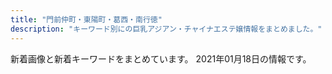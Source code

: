 ```yaml
---
title: "門前仲町・東陽町・葛西・南行徳"
description: "キーワード別にの巨乳アジアン・チャイナエステ嬢情報をまとめました。"
---
```


新着画像と新着キーワードをまとめています。
2021年01月18日の情報です。

<DmmAffiliateIns />
<KeywordTable
  shops={
    [
    {
        "url": "http://ichigo.xyz.mn/",
        "station": "\u897f\u845b\u897f\u99c5\u5317\u53e3",
        "name": "\u7f8e\u4eba\u9b5a",
        "img_links": [
            "http://ichigo.xyz.mn/photos/sites/74/2020/11/2020110910063926.jpg",
            "http://ichigo.xyz.mn/images/mobile.jpg",
            "http://ichigo.xyz.mn/images/s_news.png",
            "http://ichigo.xyz.mn/photos/sites/74/2020/11/2020110908093048.jpg",
            "http://ichigo.xyz.mn/photos/sites/74/2021/01/2021011405434031.jpg",
            "http://ichigo.xyz.mn/images/s_staff.png",
            "http://ichigo.xyz.mn/images/nbj1.png",
            "http://ichigo.xyz.mn/images/top.jpg",
            "http://ichigo.xyz.mn/photos/sites/74/2020/11/2020110908072786.jpg"
        ],
        "keywords": {
            "C": 11,
            "87": 10,
            "D": 15,
            "E": 5,
            "86": 5,
            "83": 5
        }
    },
    {
        "url": "http://www.mens-royal.com/",
        "img_links": [
            "http://www.mens-royal.com/images/s_pick.png",
            "http://www.mens-royal.com/files/067.jpg",
            "http://www.mens-royal.com/files/072-02.jpg",
            "http://www.mens-royal.com/images/s_news.png",
            "http://www.mens-royal.com/images/room4.jpg",
            "http://www.mens-royal.com/files/057-02.jpg",
            "http://www.mens-royal.com/files/057.jpg",
            "http://www.mens-royal.com/images/s_staff.png",
            "http://www.mens-royal.com/files/071.jpg",
            "http://www.mens-royal.com/images/room2.jpg",
            "http://www.mens-royal.com/images/s_mobile.png",
            "http://www.mens-royal.com/images/mobile.jpg",
            "http://www.mens-royal.com/images/s_link.png",
            "http://www.mens-royal.com/files/072.jpg",
            "http://www.mens-royal.com/files/067-02.jpg",
            "http://www.mens-royal.com/images/room3.jpg",
            "http://www.mens-royal.com/images/link/koko_200x40.png",
            "http://www.mens-royal.com/images/girl-z1.jpg",
            "http://www.mens-royal.com/images/nbj3.jpg",
            "http://www.mens-royal.com/images/room1.jpg",
            "http://www.mens-royal.com/files/063.jpg",
            "http://www.mens-royal.com/files/042-02.jpg",
            "http://www.mens-royal.com/images/top02.jpg",
            "http://www.mens-royal.com/files/042.jpg",
            "http://www.mens-royal.com/images/girl-z2.jpg",
            "http://www.mens-royal.com/files/071-02.jpg",
            "http://www.mens-royal.com/files/063-02.jpg",
            "http://www.mens-royal.com/images/top01.jpg"
        ],
        "keywords": {
            "C": 16,
            "D": 2,
            "84": 2,
            "E": 4,
            "87": 2,
            "88": 8,
            "F": 4
        },
        "station": "\u845b\u897f\u99c5\u897f\u53e3",
        "name": "Royal\uff5e\u30ed\u30a4\u30e4\u30eb\uff5e"
    },
    {
        "station": "\u884c\u5fb3\u99c5\u5357\u53e3",
        "img_links": [
            "http://sanand.xyz.mn/photos/sites/90/2019/11/2019112704233985.jpg",
            "http://sanand.xyz.mn/photos/sites/90/2020/01/2020012107105138.jpg",
            "http://sanand.xyz.mn/photos/sites/90/2020/05/2020053110211696.jpg",
            "http://sanand.xyz.mn/images/s_staff.jpg",
            "http://sanand.xyz.mn/photos/sites/90/2020/01/2020010108004539.jpg",
            "http://sanand.xyz.mn/photos/sites/90/2020/01/2020011101185841.jpg",
            "http://sanand.xyz.mn/photos/sites/90/2020/05/2020050601194464.jpg",
            "http://sanand.xyz.mn/images/s_face.jpg",
            "http://sanand.xyz.mn/photos/sites/90/2020/05/202005060119462.jpg",
            "http://sanand.xyz.mn/photos/sites/90/2019/11/2019111403181636.jpg",
            "http://sanand.xyz.mn/photos/sites/90/2020/01/2020011501300273.jpg",
            "http://sanand.xyz.mn/photos/sites/90/2019/11/2019112704234232.jpg",
            "http://sanand.xyz.mn/images/s_link.jpg",
            "http://sanand.xyz.mn/images/s2.jpg",
            "http://sanand.xyz.mn/images/s_news.jpg",
            "http://sanand.xyz.mn/photos/sites/90/2020/01/202001020833354.jpg",
            "http://sanand.xyz.mn/images/mobile.jpg",
            "http://sanand.xyz.mn/images/xin.jpg",
            "http://sanand.xyz.mn/images/s1.jpg",
            "http://sanand.xyz.mn/images/s_pick.jpg",
            "http://sanand.xyz.mn/photos/sites/90/2020/03/2020031206204519.jpg",
            "http://sanand.xyz.mn/photos/sites/90/2020/07/202007040128087.jpg",
            "http://sanand.xyz.mn/photos/sites/90/2020/03/2020031401200395.jpg",
            "http://sanand.xyz.mn/photos/sites/90/2019/11/2019111403182365.jpg",
            "http://sanand.xyz.mn/images/top.png",
            "http://sanand.xyz.mn/photos/sites/90/2019/12/2019121604305596.jpg"
        ],
        "name": "SANAND\u30fb\u30b5\u30ca\u30f3\u30c9",
        "url": "http://sanand.xyz.mn/",
        "keywords": {
            "D": 516,
            "E": 86,
            "84": 43,
            "82": 43,
            "83": 129,
            "88": 43,
            "86": 86,
            "85": 258,
            "90": 43,
            "C": 74
        }
    },
    {
        "img_links": [
            "http://ran.a6.reraku.work/upload/sites/52/2020/11/2020112114420918-347x520.jpg",
            "http://ran.a6.reraku.work/upload/sites/52/2020/10/2020101719461283-347x520.jpg",
            "http://ran.xyz.mn/images/hua.jpg",
            "http://ran.a6.reraku.work/upload/sites/52/2020/10/2020101813463033-347x520.jpg",
            "http://ran.xyz.mn/images/s_link.jpg",
            "http://ran.a6.reraku.work/upload/sites/52/2020/10/2020103017375975-347x520.jpg",
            "http://ran.a6.reraku.work/upload/sites/52/2020/11/2020111115275126-347x520.jpg",
            "http://ran.xyz.mn/images/s_staff.jpg",
            "http://ran.a6.reraku.work/upload/sites/52/2020/11/2020110617334212-347x520.jpg",
            "http://ran.a6.reraku.work/upload/sites/52/2020/10/2020101719461513-347x520.jpg",
            "http://ran.a6.reraku.work/upload/sites/52/2020/10/2020101719461051-347x520.jpg",
            "http://ran.a6.reraku.work/upload/sites/52/2021/01/202101041535426-347x520.jpg",
            "http://ran.a6.reraku.work/upload/sites/52/2020/12/2020121815164676-347x520.jpg",
            "http://ran.xyz.mn/images/new.jpg",
            "http://ran.xyz.mn/images/bj1.jpg",
            "http://ran.xyz.mn/images/room3.jpg",
            "http://ran.a6.reraku.work/upload/sites/52/2020/10/2020102615515749-347x520.jpg",
            "http://ran.xyz.mn/images/bj3.jpg",
            "http://ran.xyz.mn/images/room2.jpg",
            "http://ran.xyz.mn/images/s_staff1.jpg",
            "http://ran.xyz.mn/images/s_news.jpg",
            "http://ran.a6.reraku.work/upload/sites/52/2020/11/2020112617030819-347x520.jpg",
            "http://ran.a6.reraku.work/upload/sites/52/2021/01/2021010714371492-347x520.jpg",
            "http://ran.a6.reraku.work/upload/sites/52/2020/12/2020120316532981-347x520.jpg",
            "http://ran.a6.reraku.work/upload/sites/52/2020/12/2020122115255890-347x520.jpg",
            "http://ran.xyz.mn/images/room1.jpg",
            "http://ran.a6.reraku.work/upload/sites/52/2020/12/2020122715392878-347x520.jpg",
            "http://ran.xyz.mn/images/top.png",
            "http://ran.xyz.mn/images/room4.jpg"
        ],
        "name": "\u82b1\u6d77",
        "keywords": {
            "86": 85,
            "E": 34,
            "83": 17,
            "C": 17,
            "87": 85,
            "D": 221,
            "85": 51
        },
        "station": "\u845b\u897f\u99c5\u897f\u53e3",
        "url": "http://ran.xyz.mn/"
    },
    {
        "img_links": [
            "http://hi-msg.com/mi/img/p-10.jpg",
            "http://hi-msg.com/mi/img/p-7.jpg",
            "http://hi-msg.com/mi/img/p-1.jpg",
            "http://hi-msg.com/mi/img/p-9.jpg",
            "http://hi-msg.com/mi/img/p-4.jpg",
            "http://hi-msg.com/mi/img/botton.jpg",
            "http://hi-msg.com/mi/img/p-00.jpg",
            "http://hi-msg.com/mi/img/p-5.jpg",
            "http://hi-msg.com/mi/img/p-2.jpg",
            "http://hi-msg.com/mi/img/no.png",
            "http://hi-msg.com/mi/img/staff-list-top.jpg",
            "http://hi-msg.com/mi/img/s-2.jpg",
            "http://hi-msg.com/mi/img/fla-1.jpg",
            "http://hi-msg.com/mi/img/p-6.jpg",
            "http://hi-msg.com/mi/img/p-8.jpg",
            "http://hi-msg.com/mi/img/p-3.jpg",
            "http://hi-msg.com/mi/img/fla.jpg"
        ],
        "name": "\u7f8e",
        "keywords": {},
        "station": "\u884c\u5fb3\u99c5",
        "url": "http://hi-msg.com/mi/"
    },
    {
        "name": "\u30af\u30aa\u30ec\u30a2",
        "img_links": [
            "http://cuorea-massage.work/img/st04.jpg",
            "http://cuorea-massage.work/img/sta13.jpg",
            "http://cuorea-massage.work/img/head.jpg",
            "http://cuorea-massage.work/img/st015.jpg",
            "http://cuorea-massage.work/img/m30.jpg",
            "http://cuorea-massage.work/i/img/r3.jpg",
            "http://cuorea-massage.work/img/m6.jpg",
            "http://cuorea-massage.work/img/s1.jpg",
            "http://cuorea-massage.work/img/s11.jpg",
            "http://cuorea-massage.work/i/img/sta19.jpg",
            "http://cuorea-massage.work/img/s15.jpg",
            "http://cuorea-massage.work/img/st7.jpg",
            "http://cuorea-massage.work/img/sta4.jpg",
            "http://cuorea-massage.work/i/img/sta4.jpg",
            "http://cuorea-massage.work/img/sta17.jpg",
            "http://cuorea-massage.work/i/img/nos.jpg",
            "http://cuorea-massage.work/img/sta7.jpg",
            "http://cuorea-massage.work/img/s21.jpg",
            "http://cuorea-massage.work/img/st21.jpg",
            "http://cuorea-massage.work/img/sta11.jpg",
            "http://cuorea-massage.work/img/m3.jpg",
            "http://cuorea-massage.work/img/m1.jpg",
            "http://cuorea-massage.work/img/s13.jpg",
            "http://cuorea-massage.work/img/m20.jpg",
            "http://cuorea-massage.work/img/st4.jpg",
            "http://cuorea-massage.work/img/sta1.jpg",
            "http://cuorea-massage.work/img/s16.jpg",
            "http://cuorea-massage.work/img/st22.jpg",
            "http://cuorea-massage.work/img/st11.jpg",
            "http://cuorea-massage.work/i/img/sta7.jpg",
            "http://cuorea-massage.work/img/st17.jpg",
            "http://cuorea-massage.work/img/sta15.jpg",
            "http://cuorea-massage.work/img/credit.jpg",
            "http://cuorea-massage.work/i/img/sta15.jpg",
            "http://cuorea-massage.work/img/fla-2.jpg",
            "http://cuorea-massage.work/img/fla.jpg",
            "http://cuorea-massage.work/i/img/st21.jpg",
            "http://cuorea-massage.work/i/img/paypay.jpg",
            "http://cuorea-massage.work/img/m50.jpg",
            "http://cuorea-massage.work/img/s4.jpg",
            "http://cuorea-massage.work/img/s22.jpg",
            "http://cuorea-massage.work/img/sta16.jpg",
            "http://cuorea-massage.work/img/st19.jpg",
            "http://cuorea-massage.work/img/m2.jpg",
            "http://cuorea-massage.work/i/img/sta1.jpg",
            "http://cuorea-massage.work/i/img/sta17.jpg",
            "http://cuorea-massage.work/i/img/sta12.jpg",
            "http://cuorea-massage.work/img/st16.jpg",
            "http://cuorea-massage.work/img/s12.jpg",
            "http://cuorea-massage.work/img/nos.jpg",
            "http://cuorea-massage.work/i/img/sta11.jpg",
            "http://cuorea-massage.work/i/img/r2.jpg",
            "http://cuorea-massage.work/img/m40.jpg",
            "http://cuorea-massage.work/img/sta22.jpg",
            "http://cuorea-massage.work/img/sta21.jpg",
            "http://cuorea-massage.work/img/st13.jpg",
            "http://cuorea-massage.work/img/st12.jpg",
            "http://cuorea-massage.work/img/st1.jpg",
            "http://cuorea-massage.work/i/img/sta22.jpg",
            "http://cuorea-massage.work/img/sta19.jpg",
            "http://cuorea-massage.work/i/img/sta16.jpg",
            "http://cuorea-massage.work/i/img/r1.jpg",
            "http://cuorea-massage.work/img/st15.jpg",
            "http://cuorea-massage.work/img/sta12.jpg",
            "http://cuorea-massage.work/img/s19.jpg",
            "http://cuorea-massage.work/img/m4.jpg",
            "http://cuorea-massage.work/img/m60.jpg",
            "http://cuorea-massage.work/img/m5.jpg",
            "http://cuorea-massage.work/i/img/sta21.jpg",
            "http://cuorea-massage.work/img/s7.jpg",
            "http://cuorea-massage.work/img/botton.jpg"
        ],
        "keywords": {
            "E": 7,
            "87": 5,
            "86": 15,
            "D": 19,
            "85": 3,
            "C": 20,
            "88": 4
        },
        "url": "http://cuorea-massage.work/",
        "station": "\u6771\u967d\u753a\u99c54\u756a\u51fa\u53e3"
    },
    {
        "name": "\u884c\u5fb3\u5b66\u5712",
        "img_links": [
            "http://gakuen.xyz.mn/photos/sites/71/2020/12/2020121520572767-e1608033456606.jpeg",
            "http://gakuen.xyz.mn/images/top.jpg",
            "http://gakuen.xyz.mn/photos/sites/71/2020/12/2020122014304059.jpg",
            "http://gakuen.xyz.mn/photos/sites/71/2019/12/2019121619230170.jpg",
            "http://gakuen.xyz.mn/photos/sites/71/2020/08/2020081616440837.jpg",
            "http://gakuen.xyz.mn/images/2.jpg",
            "http://gakuen.xyz.mn/photos/sites/71/2019/12/2019120817483319.jpg",
            "http://gakuen.xyz.mn/images/g3.jpg",
            "http://gakuen.xyz.mn/photos/sites/71/2020/10/2020100218202785.jpg",
            "http://gakuen.xyz.mn/photos/sites/71/2019/10/2019102816572380.jpg",
            "http://gakuen.xyz.mn/photos/sites/71/2019/09/2019092719211544.jpg",
            "http://gakuen.xyz.mn/photos/sites/71/2021/01/2021011516005173-e1610694059751.jpeg",
            "http://gakuen.xyz.mn/photos/sites/71/2020/07/2020072818525399-e1595929983556.jpeg",
            "http://gakuen.xyz.mn/photos/sites/71/2019/11/2019111517040618.jpg",
            "http://gakuen.xyz.mn/images/s_staff.jpg",
            "http://gakuen.xyz.mn/photos/sites/71/2020/02/2020022210241571.jpg",
            "http://gakuen.xyz.mn/images/g7.jpg",
            "http://gakuen.xyz.mn/images/s_link.jpg",
            "http://gakuen.xyz.mn/photos/sites/71/2020/02/2020022618290662.jpg",
            "http://gakuen.xyz.mn/photos/sites/71/2019/10/2019101811390877.jpg",
            "http://gakuen.xyz.mn/photos/sites/71/2020/01/2020010713430218.jpg",
            "http://gakuen.xyz.mn/photos/sites/71/2020/10/2020100218100763-e1601629820385.jpeg",
            "http://gakuen.xyz.mn/images/mobile.jpg",
            "http://gakuen.xyz.mn/photos/sites/71/2020/06/2020061015582330.jpg",
            "http://gakuen.xyz.mn/photos/sites/71/2020/02/2020021414323643.jpg",
            "http://gakuen.xyz.mn/photos/sites/71/2020/09/2020092819121522.jpg",
            "http://gakuen.xyz.mn/images/news1.jpg",
            "http://gakuen.xyz.mn/images/staff_bj3.jpg",
            "http://gakuen.xyz.mn/photos/sites/71/2020/09/2020092818552897-e1601286939353.jpeg",
            "http://gakuen.xyz.mn/photos/sites/71/2020/02/2020020317175855.jpg",
            "http://gakuen.xyz.mn/images/pick.jpg",
            "http://gakuen.xyz.mn/photos/sites/71/2020/06/2020062110420119.jpg",
            "http://gakuen.xyz.mn/images/g1.jpg",
            "http://gakuen.xyz.mn/images/s_cosplay.jpg",
            "http://gakuen.xyz.mn/photos/sites/71/2020/04/2020040816463188.jpg",
            "http://gakuen.xyz.mn/photos/sites/71/2019/10/2019102420321841.jpg",
            "http://gakuen.xyz.mn/images/g16.jpg",
            "http://gakuen.xyz.mn/images/g2.jpg",
            "http://gakuen.xyz.mn/images/g8.jpg",
            "http://gakuen.xyz.mn/images/g17.jpg",
            "http://gakuen.xyz.mn/photos/sites/71/2020/07/2020072818553775.jpg",
            "http://gakuen.xyz.mn/photos/sites/71/2021/01/2021011516005173.jpeg",
            "http://gakuen.xyz.mn/photos/sites/71/2020/11/2020112517584561.jpg",
            "http://gakuen.xyz.mn/images/1.jpg",
            "http://gakuen.xyz.mn/photos/sites/71/2020/02/202002221023280.jpg",
            "http://gakuen.xyz.mn/photos/sites/71/2019/10/2019101811500268.jpg",
            "http://gakuen.xyz.mn/photos/sites/71/2019/09/2019092719211853.jpg",
            "http://gakuen.xyz.mn/images/g10.jpg",
            "http://gakuen.xyz.mn/photos/sites/71/2020/10/2020102412595563.jpg",
            "http://gakuen.xyz.mn/images/g15.jpg",
            "http://gakuen.xyz.mn/images/g13.jpg",
            "http://gakuen.xyz.mn/photos/sites/71/2020/01/2020011015294716.jpg",
            "http://gakuen.xyz.mn/images/info.jpg",
            "http://gakuen.xyz.mn/photos/sites/71/2020/02/2020020317060366.jpg",
            "http://gakuen.xyz.mn/photos/sites/71/2020/01/2020010819500099-e1578480607107.jpeg",
            "http://gakuen.xyz.mn/photos/sites/71/2020/11/2020111416130515.jpg",
            "http://gakuen.xyz.mn/photos/sites/71/2020/03/2020032610084881.jpg",
            "http://gakuen.xyz.mn/images/info2.jpg",
            "http://gakuen.xyz.mn/photos/sites/71/2020/03/2020030915313184.jpeg"
        ],
        "station": "\u884c\u5fb3\u99c5\u5357\u53e3",
        "url": "http://gakuen.xyz.mn/",
        "keywords": {
            "E": 4,
            "F": 8,
            "D": 4
        }
    },
    {
        "name": "\u3084\u3059\u3089\u304e",
        "url": "http://akien.work/",
        "keywords": {},
        "img_links": [
            "http://akien.work/jiejing2.jpg",
            "http://akien.work/5.jpeg",
            "http://akien.work/head_2_4332_1544580584367843.jpg",
            "http://akien.work/staff_7170_1544625837499078.jpg",
            "http://akien.work/jiejing4.jpg",
            "http://akien.work/jiejing5.jpg",
            "http://akien.work/jiejing6.jpg",
            "http://akien.work/fengjing2.jpg",
            "http://akien.work/staff_7559_1547886875744350.jpg",
            "http://akien.work/head_4_4332_1544580584784110.jpg",
            "http://akien.work/staff_7170_1544625837499078_1.jpg",
            "http://akien.work/6.jpeg",
            "http://akien.work/head_1_4332_15445805847677.jpg",
            "http://akien.work/jiejing1.jpg",
            "http://akien.work/ditu.jpg",
            "http://akien.work/jiejing3.jpg"
        ],
        "station": "\u8239\u5800\u99c5\u5317\u53e3"
    },
    {
        "keywords": {
            "E": 12,
            "87": 20,
            "86": 8,
            "85": 8,
            "D": 32,
            "83": 4,
            "88": 4
        },
        "img_links": [
            "https://love-baby.iest.info/images/pic_girl01.jpg",
            "https://love-baby.iest.info/photos/sites/35/2020/11/2020111108283775.jpg",
            "https://love-baby.iest.info/images/ico01.png",
            "https://love-baby.iest.info/images/m1.jpg",
            "https://love-baby.iest.info/images/pagetop.png",
            "https://love-baby.iest.info/images/top_sp_slider01.jpg",
            "https://love-baby.iest.info/images/m3.jpg",
            "https://love-baby.iest.info/photos/sites/35/2020/12/2020120701594443.jpg",
            "https://love-baby.iest.info/photos/sites/35/2020/09/2020092203420730.jpg",
            "https://love-baby.iest.info/photos/sites/35/2021/01/2021010510014588.jpg",
            "https://love-baby.iest.info/photos/sites/35/2020/09/2020092203430440.jpg",
            "https://love-baby.iest.info/images/m2.jpg",
            "https://love-baby.iest.info/images/m6.jpg",
            "https://love-baby.iest.info/photos/sites/35/2020/11/2020110908104575.jpg",
            "https://love-baby.iest.info/photos/sites/35/2020/09/2020092705342327.jpg",
            "https://love-baby.iest.info/photos/sites/35/2020/10/202010310708207.jpg",
            "https://love-baby.iest.info/photos/sites/35/2021/01/2021010809104318.jpg",
            "https://love-baby.iest.info/photos/sites/35/2020/10/202010120850153.jpg",
            "https://love-baby.iest.info/photos/sites/35/2020/09/2020092203405271.jpg",
            "https://love-baby.iest.info/images/top_sp_slider02.jpg",
            "https://love-baby.iest.info/images/m4.jpg"
        ],
        "name": "Love Baby",
        "url": "https://love-baby.iest.info/",
        "station": "\u884c\u5fb3\u99c5\u5357\u53e3"
    },
    {
        "url": "http://www.yeraisha.esjp.info/",
        "img_links": [
            "http://www.yeraisha.esjp.info/files/002-03.jpg",
            "http://www.yeraisha.esjp.info/photo_news/upimg/287805fc9ed3c6dfd5_0.jpg",
            "http://www.yeraisha.esjp.info/files/003-03.jpg",
            "http://www.yeraisha.esjp.info/images/m-head01.jpg",
            "http://www.yeraisha.esjp.info/files/010.jpg",
            "http://www.yeraisha.esjp.info/files/001-02.jpg",
            "http://www.yeraisha.esjp.info/photo_news/upimg/541995f8e7a123b0df_1.jpg",
            "http://www.yeraisha.esjp.info/files/015.jpg",
            "http://www.yeraisha.esjp.info/photo_news/upimg/657035f9ba51dd5f6b_0.jpg",
            "http://www.yeraisha.esjp.info/images/m-top003.jpg",
            "http://www.yeraisha.esjp.info/files/014-03.jpg",
            "http://www.yeraisha.esjp.info/files/007.jpg",
            "http://www.yeraisha.esjp.info/images/call.png",
            "http://www.yeraisha.esjp.info/photo_news/upimg/470435fe983ea66714_0.jpg",
            "http://www.yeraisha.esjp.info/files/002.jpg",
            "http://www.yeraisha.esjp.info/files/010-02.jpg",
            "http://www.yeraisha.esjp.info/files/001.jpg",
            "http://www.yeraisha.esjp.info/files/014-02.jpg",
            "http://www.yeraisha.esjp.info/photo_news/upimg/708855fa23e7b29bc6_1.jpg",
            "http://www.yeraisha.esjp.info/files/001-03.jpg",
            "http://www.yeraisha.esjp.info/files/007-03.jpg",
            "http://www.yeraisha.esjp.info/files/015-02.jpg",
            "http://www.yeraisha.esjp.info/photo_news/upimg/569645ff576e68a2f9_1.jpg",
            "http://www.yeraisha.esjp.info/files/011.jpg",
            "http://www.yeraisha.esjp.info/files/010-03.jpg",
            "http://www.yeraisha.esjp.info/files/016.jpg",
            "http://www.yeraisha.esjp.info/files/011-02.jpg",
            "http://www.yeraisha.esjp.info/files/014.jpg",
            "http://www.yeraisha.esjp.info/files/016-03.jpg",
            "http://www.yeraisha.esjp.info/photo_news/upimg/541995f8e7a123b0df_0.jpg",
            "http://www.yeraisha.esjp.info/images/foot01.jpg",
            "http://www.yeraisha.esjp.info/files/016-02.jpg",
            "http://www.yeraisha.esjp.info/files/011-03.jpg",
            "http://www.yeraisha.esjp.info/images/m-top004.jpg",
            "http://www.yeraisha.esjp.info/files/003-02.jpg",
            "http://www.yeraisha.esjp.info/files/015-03.jpg",
            "http://www.yeraisha.esjp.info/files/002-02.jpg",
            "http://www.yeraisha.esjp.info/files/003.jpg",
            "http://www.yeraisha.esjp.info/files/007-02.jpg"
        ],
        "name": "\u591c\u6765\u9999",
        "station": "\u9580\u524d\u4ef2\u753a\u99c51\u756a\u51fa\u53e3",
        "keywords": {
            "86": 10,
            "87": 6,
            "D": 12,
            "88": 2,
            "C": 4
        }
    },
    {
        "name": "\u30b9\u30a4\u30fc\u30c8\u30cf\u30fc\u30c8",
        "img_links": [
            "http://k-este.info/wp/wp-content/uploads/2019/01/aijsalmkalalsas.jpg",
            "http://k-este.info/wp/wp-content/uploads/2020/10/sayutaa.jpg",
            "http://k-este.info/wp/wp-content/themes/Butterfly2_ver_1_3/images/tel.png",
            "http://k-este.info/wp/wp-content/uploads/2019/10/esrdtfyuygihojp.jpg",
            "http://k-este.info/wp/wp-content/uploads/2019/06/hahsioajosa.jpg",
            "http://k-este.info/wp/wp-content/uploads/2019/08/awestrdyfug.jpg",
            "http://k-este.info/wp/wp-content/uploads/2018/12/hsioajalska.jpg",
            "http://k-este.info/wp/wp-content/themes/Butterfly2_ver_1_3/event/top-img02.png",
            "http://k-este.info/wp/wp-content/uploads/2019/02/giuhojklmkl.jpg",
            "http://k-este.info/wp/wp-content/themes/Butterfly2_ver_1_3/images/room/16.png",
            "http://k-este.info/wp/wp-content/themes/Butterfly2_ver_1_3/images/call.png",
            "http://k-este.info/wp/wp-content/uploads/2019/07/sertdyfugiho.jpg",
            "http://k-este.info/wp/wp-content/uploads/2018/03/hisahoiao1.jpg",
            "http://k-este.info/wp/wp-content/uploads/2019/05/sagiuhsaa.jpg",
            "http://k-este.info/wp/wp-content/uploads/2020/12/1212shhh.jpg",
            "http://k-este.info/wp/wp-content/uploads/2020/02/restdfygu.jpg",
            "http://k-este.info/wp/wp-content/uploads/2019/07/tdsafgyuaihoja.jpg",
            "http://k-este.info/wp/wp-content/uploads/2019/09/awrestdyfu.jpg",
            "http://k-este.info/wp/wp-content/uploads/2019/01/asiojalkakallk.jpg",
            "http://k-este.info/wp/wp-content/uploads/2019/07/serdtfyugi.jpg",
            "http://k-este.info/wp/wp-content/uploads/2020/01/fyugishoa.jpg",
            "http://k-este.info/wp/wp-content/uploads/2019/09/esrtdytfugisa.jpg",
            "http://k-este.info/wp/wp-content/uploads/2020/12/1897s.jpg",
            "http://k-este.info/wp/wp-content/uploads/2019/10/xsterdyfugihoj.jpg",
            "http://k-este.info/wp/wp-content/uploads/2019/09/rydtfugih.jpg",
            "http://k-este.info/wp/wp-content/themes/Butterfly2_ver_1_3/images/room/15.png",
            "http://k-este.info/wp/wp-content/uploads/2019/12/esrtdyfugiho.jpg",
            "http://k-este.info/wp/wp-content/uploads/2019/05/hioasjsaoaio.jpg",
            "http://k-este.info/wp/wp-content/uploads/2019/03/sauishujajksakjas.jpg",
            "http://k-este.info/wp/wp-content/uploads/2019/08/caersrdtfyugio.jpg",
            "http://k-este.info/wp/wp-content/themes/Butterfly2_ver_1_3/images/room/12.png",
            "http://k-este.info/wp/wp-content/themes/Butterfly2_ver_1_3/event/top-img01.png",
            "http://k-este.info/wp/wp-content/uploads/2019/06/gysahisuaoa.jpg",
            "http://k-este.info/wp/wp-content/themes/Butterfly2_ver_1_3/images/room/13.png",
            "http://k-este.info/wp/wp-content/uploads/2020/01/rtxyuiosa.jpg",
            "http://k-este.info/wp/wp-content/uploads/2019/02/uisjamlklaa.jpg",
            "http://k-este.info/wp/wp-content/uploads/2018/12/hiassikjasaksaj.jpg",
            "http://k-este.info/wp/wp-content/uploads/2019/12/erstdyfui.jpg",
            "http://k-este.info/wp/wp-content/uploads/2019/04/shuaisauaoa.jpg",
            "http://k-este.info/wp/wp-content/uploads/2019/02/husaioajsoiaskal.jpg",
            "http://k-este.info/wp/wp-content/themes/Butterfly2_ver_1_3/images/room/11.png",
            "http://k-este.info/wp/wp-content/uploads/2019/05/shashaoiijaosa.jpg",
            "http://k-este.info/wp/wp-content/uploads/2019/10/aestrdyfugihoj.jpg",
            "http://k-este.info/wp/wp-content/uploads/2019/10/1fcgvhbkjnl.jpg",
            "http://k-este.info/wp/wp-content/uploads/2019/07/gshuiaoisa.jpg",
            "http://k-este.info/wp/wp-content/uploads/2019/03/shaoisjialkasa.jpg",
            "http://k-este.info/wp/wp-content/uploads/2020/02/eraaaaaaaa.jpg",
            "http://k-este.info/wp/wp-content/uploads/2019/04/ksahuahiaa.jpg",
            "http://k-este.info/wp/wp-content/themes/Butterfly2_ver_1_3/images/room/14.png"
        ],
        "keywords": {
            "\u80f8": 1,
            "C": 6,
            "G": 2,
            "F": 2,
            "E": 13,
            "D": 33
        },
        "url": "http://k-este.info/",
        "station": "\u897f\u845b\u897f\u99c5\u5317\u53e3"
    },
    {
        "url": "http://wink.ies.fun/",
        "img_links": [
            "http://wink.ies.fun/photos/sites/20/2018/06/2018062606300362.jpg",
            "http://wink.ies.fun/photos/sites/20/2018/06/2018062405332458.jpg",
            "http://wink.ies.fun/photos/sites/20/2018/11/2018112017095744.jpg",
            "http://wink.ies.fun/images/mobile.jpg",
            "http://wink.ies.fun/photos/sites/20/2018/08/2018080306110738.jpg",
            "http://wink.ies.fun/images/room4.jpg",
            "http://wink.ies.fun/photos/sites/20/2018/06/2018062405332467.jpg",
            "http://wink.ies.fun/images/room1.jpg",
            "http://wink.ies.fun/photos/sites/20/2020/11/202011061146424.jpg",
            "http://wink.ies.fun/photos/sites/20/2018/11/2018111613252721.jpg",
            "http://wink.ies.fun/images/line.jpg",
            "http://wink.ies.fun/photos/sites/20/2020/09/2020092116271233.jpg",
            "http://wink.ies.fun/images/room3.jpg",
            "http://wink.ies.fun/photos/sites/20/2020/10/2020100316205587.jpg",
            "http://wink.ies.fun/photos/sites/20/2018/07/2018070207212392.jpg",
            "http://wink.ies.fun/photos/sites/20/2019/04/2019041515591316.jpg",
            "http://wink.ies.fun/photos/sites/20/2019/06/2019061915435918.jpg",
            "http://wink.ies.fun/photos/sites/20/2019/08/2019080917523771.jpg",
            "http://wink.ies.fun/photos/sites/20/2019/02/2019022617373011.jpg",
            "http://wink.ies.fun/images/room2.jpg",
            "http://wink.ies.fun/photos/sites/20/2020/11/202011101651087.jpg",
            "http://wink.ies.fun/photos/sites/20/2019/11/201911040423088.jpg",
            "http://wink.ies.fun/images/top.jpg",
            "http://wink.ies.fun/photos/sites/20/2018/07/2018070107524796.jpg",
            "http://wink.ies.fun/images/pick.jpg",
            "http://wink.ies.fun/images/face.jpg",
            "http://wink.ies.fun/images/s_staff.png",
            "http://wink.ies.fun/photos/sites/20/2018/08/201808170855313.jpg",
            "http://wink.ies.fun/photos/sites/20/2018/09/201809080528318.jpg",
            "http://wink.ies.fun/photos/sites/20/2018/10/2018102919483490.jpg",
            "http://wink.ies.fun/photos/sites/20/2018/08/2018080301152319.jpg"
        ],
        "name": "\u30a6\u30a3\u30f3\u30af",
        "keywords": {
            "85": 21,
            "84": 42,
            "E": 63,
            "88": 21,
            "D": 252,
            "C": 105,
            "F": 21,
            "87": 189,
            "86": 147,
            "83": 21
        },
        "station": "\u884c\u5fb3\u99c5\u5357\u53e3"
    },
    {
        "keywords": {
            "87": 2,
            "C": 12,
            "85": 2,
            "D": 2,
            "E": 2,
            "86": 2
        },
        "station": "\u9580\u524d\u4ef2\u753a\u99c53\u756a\u51fa\u53e3",
        "img_links": [
            "http://beautygirls-station.work/img/s2.jpg",
            "http://beautygirls-station.work/sp/img/t-a.jpg",
            "http://beautygirls-station.work/sp/img/botton.jpg",
            "http://beautygirls-station.work/sp/img/add.jpg",
            "http://beautygirls-station.work/sp/img/t-r.jpg",
            "http://beautygirls-station.work/img/sta3.jpg",
            "http://beautygirls-station.work/sp/img/p2.jpg",
            "http://beautygirls-station.work/sp/img/st2.jpg",
            "http://beautygirls-station.work/img/nos.jpg",
            "http://beautygirls-station.work/sp/img/t-s.jpg",
            "http://beautygirls-station.work/img/s1.jpg",
            "http://beautygirls-station.work/sp/img/time.jpg",
            "http://beautygirls-station.work/sp/img/info.jpg",
            "http://beautygirls-station.work/img/rom.png",
            "http://beautygirls-station.work/img/mo.png",
            "http://beautygirls-station.work/img/bod.png",
            "http://beautygirls-station.work/sp/img/st3.jpg",
            "http://beautygirls-station.work/sp/img/pc.jpg",
            "http://beautygirls-station.work/img/st3.jpg",
            "http://beautygirls-station.work/sp/img/tel.jpg",
            "http://beautygirls-station.work/sp/img/st1.jpg",
            "http://beautygirls-station.work/sp/img/p3.jpg",
            "http://beautygirls-station.work/img/sta2.jpg",
            "http://beautygirls-station.work/sp/img/tit.jpg",
            "http://beautygirls-station.work/sp/img/t-t.jpg",
            "http://beautygirls-station.work/img/st2.jpg",
            "http://beautygirls-station.work/sp/img/t-o.jpg",
            "http://beautygirls-station.work/img/s3.jpg",
            "http://beautygirls-station.work/sp/img/sys.jpg",
            "http://beautygirls-station.work/img/sta1.jpg",
            "http://beautygirls-station.work/img/st1.jpg",
            "http://beautygirls-station.work/sp/img/pic.jpg",
            "http://beautygirls-station.work/sp/img/p1.jpg",
            "http://beautygirls-station.work/img/bottom.png"
        ],
        "name": "\u7f8e\u5c11\u5973\u770b\u8b77\u30b9\u30c6\u30fc\u30b7\u30e7\u30f3",
        "url": "http://beautygirls-station.work/"
    },
    {
        "url": "http://green-es.info/",
        "station": "\u6771\u967d\u753a\u99c52\u756a\u51fa\u53e3",
        "keywords": {
            "89": 1,
            "87": 2,
            "92": 1,
            "86": 1,
            "85": 1
        },
        "name": "\u30b0\u30ea\u30fc\u30f3",
        "img_links": [
            "http://green-es.info/img/rika.jpg",
            "http://green-es.info/images/4.jpg",
            "http://green-es.info/img/yuki1.jpg",
            "http://green-es.info/images/staff_t.jpg",
            "http://green-es.info/images/6.jpg",
            "http://green-es.info/img/haru1.jpg",
            "http://green-es.info/img/rika1.jpg",
            "http://green-es.info/images/mobile.jpg",
            "http://green-es.info/images/3.jpg",
            "http://green-es.info/images/rem.jpg",
            "http://green-es.info/img/koko1.jpg",
            "http://green-es.info/images/tp.png",
            "http://green-es.info/img/eri.jpg",
            "http://green-es.info/img/risa1.jpg",
            "http://green-es.info/images/5.jpg",
            "http://green-es.info/img/koko.jpg",
            "http://green-es.info/images/interior_t.jpg",
            "http://green-es.info/img/yuki.jpg",
            "http://green-es.info/img/eri1.jpg",
            "http://green-es.info/images/2.jpg",
            "http://green-es.info/images/news.jpg",
            "http://green-es.info/images/tt.jpg",
            "http://green-es.info/img/risa.jpg",
            "http://green-es.info/images/interior.png",
            "http://green-es.info/img/haru.jpg",
            "http://green-es.info/images/1.jpg"
        ]
    },
    {
        "url": "https://surprise.tyo.cm/",
        "img_links": [
            "https://surprise.tyo.cm/images/intro_top_tel.png",
            "https://surprise.tyo.cm/images/tit_news.png",
            "https://surprise.tyo.cm/images/intro_top_time.png",
            "https://surprise.tyo.cm/photos/sites/74/2020/11/2020110909350984.jpg",
            "https://surprise.tyo.cm/photos/sites/74/2021/01/2021011404460066.jpg",
            "https://surprise.tyo.cm/photos/sites/74/2021/01/2021011404462968.jpg",
            "https://surprise.tyo.cm/photos/sites/74/2021/01/2021011404460789.jpg",
            "https://surprise.tyo.cm/photos/sites/74/2020/11/2020110909350864.jpg",
            "https://surprise.tyo.cm/photos/sites/74/2021/01/2021011404463432.jpg",
            "https://surprise.tyo.cm/photos/sites/74/2020/11/2020110909351088.jpg",
            "https://surprise.tyo.cm/photos/sites/74/2020/11/2020110909351192.jpg"
        ],
        "station": "\u897f\u845b\u897f\u99c5\u5357\u53e3",
        "name": "SurPrise -\u30b5\u30d7\u30e9\u30a4\u30ba-",
        "keywords": {
            "87": 8,
            "E": 8,
            "86": 4,
            "C": 16,
            "85": 4,
            "D": 8
        }
    },
    {
        "station": "\u884c\u5fb3\u99c5\u5357\u53e3",
        "url": "http://honey-honey.oks.bz/",
        "img_links": [
            "http://honey-honey.oks.bz/photos/sites/12/2021/01/2021010819070927.jpg",
            "http://honey-honey.oks.bz/photos/sites/12/2020/06/202006221317315.jpg",
            "http://honey-honey.oks.bz/photos/sites/12/2020/02/2020022712250768.jpg",
            "http://honey-honey.oks.bz/photos/sites/12/2019/03/2019031519301066.jpg",
            "http://honey-honey.oks.bz/photos/sites/12/2020/01/2020010912552782.jpg",
            "http://honey-honey.oks.bz/photos/sites/12/2020/12/2020120213320379.jpg",
            "http://honey-honey.oks.bz/photos/sites/12/2018/12/2018121114310827.jpg",
            "http://honey-honey.oks.bz/photos/sites/12/2018/11/2018112411391860.jpg",
            "http://honey-honey.oks.bz/photos/sites/12/2020/01/2020010611404957.jpg",
            "http://gekkou2.a1.ies.bz/upload/sites/12/2021/01/2021010819070927.jpg",
            "http://honey-honey.oks.bz/photos/sites/12/2018/05/2018052507565947.jpg",
            "http://honey-honey.oks.bz/images/room1.jpg",
            "http://honey-honey.oks.bz/images/mobile.jpg",
            "http://honey-honey.oks.bz/photos/sites/12/2020/10/2020102718213243.jpg",
            "http://honey-honey.oks.bz/images/s_news.jpg",
            "http://honey-honey.oks.bz/photos/sites/12/2019/01/2019010713202685.jpg",
            "http://honey-honey.oks.bz/images/room2.jpg",
            "http://honey-honey.oks.bz/photos/sites/12/2020/02/2020021813422714.jpg",
            "http://honey-honey.oks.bz/photos/sites/12/2018/06/2018062609292113.jpg",
            "http://honey-honey.oks.bz/photos/sites/12/2018/05/201805250756593.jpg",
            "http://honey-honey.oks.bz/photos/sites/12/2020/12/2020122317270920.jpg",
            "http://honey-honey.oks.bz/photos/sites/12/2019/09/2019090915443421.jpg",
            "http://honey-honey.oks.bz/photos/sites/12/2018/05/2018052507565915.jpg",
            "http://honey-honey.oks.bz/photos/sites/12/2018/08/2018082509443047.jpg",
            "http://honey-honey.oks.bz/images/s_face.jpg",
            "http://gekkou2.a1.ies.bz/upload/sites/12/2020/12/2020122317262280.jpg",
            "http://honey-honey.oks.bz/images/s_mobile.jpg",
            "http://honey-honey.oks.bz/photos/sites/12/2019/07/2019073011000090.jpg",
            "http://honey-honey.oks.bz/photos/sites/12/2019/09/2019092614582660.jpg",
            "http://honey-honey.oks.bz/photos/sites/12/2020/01/2020012916562962.jpg",
            "http://honey-honey.oks.bz/images/s_staff.png",
            "http://honey-honey.oks.bz/images/s_link.png",
            "http://honey-honey.oks.bz/photos/sites/12/2018/08/2018083009422342.jpg",
            "http://honey-honey.oks.bz/photos/sites/12/2018/09/2018091109422420.jpg",
            "http://honey-honey.oks.bz/photos/sites/12/2020/07/2020072713102372.jpg",
            "http://honey-honey.oks.bz/photos/sites/12/2018/10/2018100114043182.jpg",
            "http://honey-honey.oks.bz/photos/sites/12/2020/12/202012161830054.jpg",
            "http://honey-honey.oks.bz/photos/sites/12/2020/12/2020122317262280.jpg",
            "http://honey-honey.oks.bz/images/top.png"
        ],
        "keywords": {
            "85": 4,
            "D": 13,
            "82": 3,
            "86": 8,
            "83": 4,
            "90": 1,
            "87": 5,
            "C": 8,
            "84": 1,
            "F": 1,
            "89": 1,
            "E": 3
        },
        "name": "Honey Honey \u30fb\u30cf\u30cb\u30fc\u30cf\u30cb\u30fc"
    },
    {
        "img_links": [
            "http://otona-spa.net/girl/01.jpg",
            "http://otona-spa.net/static/picture/img_dammy.png",
            "http://otona-spa.net/girl/02.jpg",
            "http://otona-spa.net/girl/04.jpg",
            "http://otona-spa.net/static/picture/icon_new.png",
            "http://otona-spa.net/girl/03.jpg",
            "http://otona-spa.net/static/picture/text.png"
        ],
        "name": "\u5927\u4eba\u306eSpa",
        "url": "http://otona-spa.net/",
        "station": "\u9580\u524d\u4ef2\u753a\u99c54\u756a\u53e3",
        "keywords": {}
    },
    {
        "img_links": [
            "http://aphrodite-est.xyz/img/nav-002.png",
            "http://aphrodite-est.xyz/img/cg08.png",
            "http://aphrodite-est.xyz/img/cg07.png",
            "http://aphrodite-est.xyz/img/cg03.png",
            "http://aphrodite-est.xyz/img/nav-005.png",
            "http://aphrodite-est.xyz/img/stt.jpg",
            "http://aphrodite-est.xyz/img/cg04.png",
            "http://aphrodite-est.xyz/img/nav-006.png",
            "http://aphrodite-est.xyz/img/tel.png",
            "http://aphrodite-est.xyz/img/cg09.png",
            "http://aphrodite-est.xyz/img/nav-004.png",
            "http://aphrodite-est.xyz/img/cg041.png",
            "http://aphrodite-est.xyz/img/cg02.png",
            "http://aphrodite-est.xyz/img/nav-003.png",
            "http://aphrodite-est.xyz/img/cg05.png",
            "http://aphrodite-est.xyz/img/cg01.png",
            "http://aphrodite-est.xyz/img/no.png",
            "http://aphrodite-est.xyz/img/cg06.png",
            "http://aphrodite-est.xyz/img/nav-001.png",
            "http://aphrodite-est.xyz/img/top01.png",
            "http://aphrodite-est.xyz/img/stb.jpg"
        ],
        "station": "\u884c\u5fb3\u99c5\u5357\u53e3",
        "url": "http://aphrodite-est.xyz/",
        "keywords": {
            "86": 7,
            "85": 2,
            "E": 3,
            "C": 2,
            "D": 4
        },
        "name": "Pinkie \uff5e\u30d4\u30f3\u30ad\u30fc\uff5e"
    },
    {
        "keywords": {
            "89": 4,
            "D": 14,
            "C": 2
        },
        "url": "https://esrouge.com/",
        "img_links": [
            "https://esrouge.com/staffPhoto/s20201127152730.jpg",
            "https://esrouge.com/staffPhoto/b20201127152747.jpg",
            "https://esrouge.com/staffPhoto/b20201127152730.jpg",
            "https://esrouge.com/staffPhoto/b20201127152801.jpg",
            "https://esrouge.com/staffPhoto/b20201127152713.jpg",
            "https://esrouge.com/staffPhoto/s20201127152713.jpg",
            "https://esrouge.com/uploadfiles/Image/F2816148-6C47-43CC-BE5D-9A699FA0D15C.jpeg",
            "https://esrouge.com/uploadfiles/Image/campaignEsrougeCom.jpg",
            "https://esrouge.com/staffPhoto/s20201127152815.jpg",
            "https://esrouge.com/staffPhoto/b20201127152815.jpg",
            "https://esrouge.com/staffPhoto/s20201127152801.jpg",
            "https://esrouge.com/images/siteName.jpg",
            "https://esrouge.com/staffPhoto/s20201127152747.jpg"
        ],
        "station": "\u897f\u845b\u897f\u99c5\u5317\u53e3",
        "name": "\u30eb\u30fc\u30b8\u30e5"
    },
    {
        "keywords": {
            "D": 6,
            "86": 2,
            "83": 1,
            "85": 3
        },
        "img_links": [
            "http://yuki.jpn.cm/photos/sites/37/2020/03/2020030510334277.jpg",
            "http://yuki.jpn.cm/images/s_staff.jpg",
            "http://yuki.jpn.cm/images/room3.jpg",
            "http://yuki.jpn.cm/photos/sites/37/2020/03/2020030510332648.jpg",
            "http://yuki.jpn.cm/images/room1.jpg",
            "http://yuki.jpn.cm/images/room2.jpg",
            "http://yuki.jpn.cm/photos/sites/37/2020/03/2020030510331117.jpg",
            "http://yuki.jpn.cm/photos/sites/37/2020/03/2020030510325253.jpg",
            "http://yuki.jpn.cm/images/top.png",
            "http://yuki.jpn.cm/images/1.jpg",
            "http://yuki.jpn.cm/images/room4.jpg",
            "http://yuki.jpn.cm/images/end.png",
            "http://yuki.jpn.cm/photos/sites/37/2020/03/202003051033562.jpg",
            "http://yuki.jpn.cm/images/s_news.jpg",
            "http://yuki.jpn.cm/photos/sites/37/2020/03/2020030510342475.jpg",
            "http://yuki.jpn.cm/images/nbj2.jpg",
            "http://yuki.jpn.cm/images/mobile.jpg"
        ],
        "name": "\u3086\u304d",
        "station": "\u5357\u884c\u5fb3\u99c5\u5317\u53e3",
        "url": "http://yuki.jpn.cm/"
    },
    {
        "keywords": {
            "D": 128,
            "C": 20,
            "86": 96,
            "87": 32
        },
        "name": "\u82b1\u306e\u604b",
        "url": "https://hananokoi.tyo.ac/",
        "img_links": [
            "https://hananokoi.tyo.ac/photos/sites/19/2021/01/2021011407321766.jpg",
            "https://hananokoi.tyo.ac/images/s1.jpg",
            "https://hananokoi.tyo.ac/photos/sites/19/2021/01/2021011407321360.jpg",
            "https://hananokoi.tyo.ac/images/s_face.jpg",
            "https://hananokoi.tyo.ac/images/s_link.jpg",
            "https://hananokoi.tyo.ac/images/top.png",
            "https://hananokoi.tyo.ac/images/s_news.jpg",
            "https://hananokoi.tyo.ac/images/xin.jpg",
            "https://hananokoi.tyo.ac/photos/sites/19/2021/01/2021011407321526.jpg",
            "https://hananokoi.tyo.ac/images/mobile.jpg",
            "https://hananokoi.tyo.ac/images/s_staff.jpg",
            "https://hananokoi.tyo.ac/images/s2.jpg",
            "https://hananokoi.tyo.ac/images/s_pick.jpg",
            "https://hananokoi.tyo.ac/photos/sites/19/2021/01/2021011407321819.jpg"
        ],
        "station": "\u845b\u897f\u99c5"
    },
    {
        "img_links": [
            "http://zianana.xyz/uploads/201203/1-201203134SD11.jpg",
            "http://zianana.xyz/uploads/201203/1-201203152231301.jpg",
            "http://zianana.xyz/templets/default/picture/r1.jpg",
            "http://zianana.xyz/uploads/180423/1-1P423104442464.jpg",
            "http://zianana.xyz/templets/default/picture/s_news2.jpg",
            "http://zianana.xyz/uploads/210112/1-210112125532505.jpg",
            "http://zianana.xyz/uploads/201203/1-201203134JQS.jpg",
            "http://zianana.xyz/uploads/180423/1-1P42311412G35.jpg",
            "http://zianana.xyz/uploads/201203/1-201203134924N5.jpg",
            "http://zianana.xyz/uploads/180423/1-1P423114205441.jpg",
            "http://zianana.xyz/templets/default/picture/top.jpg",
            "http://zianana.xyz/uploads/180423/1-1P42311444M56.jpg",
            "http://zianana.xyz/uploads/201203/1-201203135311U5.jpg",
            "http://zianana.xyz/templets/default/picture/end.png",
            "http://zianana.xyz/uploads/210112/1-210112124913620.jpg",
            "http://zianana.xyz/uploads/201203/1-20120313504U34.jpg",
            "http://zianana.xyz/uploads/201203/1-2012031521521S.jpg",
            "http://zianana.xyz/uploads/210112/1-210112124Q0R5.jpg",
            "http://zianana.xyz/uploads/180423/1-1P423114421310.jpg"
        ],
        "name": "\u5e78\u305b",
        "keywords": {
            "D": 3,
            "86": 3,
            "C": 12,
            "F": 3,
            "89": 3,
            "85": 3,
            "88": 9,
            "E": 12
        },
        "station": "\u6728\u5834\u99c52\u756a\u51fa\u53e3",
        "url": "http://zianana.xyz/"
    },
    {
        "keywords": {
            "C": 11
        },
        "img_links": [
            "http://sakura-est.xyz/images/r01.jpg",
            "http://sakura-est.xyz/images/r04.jpg",
            "http://eskk.sakura-est.xyz/uploads//g5-225x300.jpg",
            "http://sakura-est.xyz/images/newt.png",
            "http://sakura-est.xyz/images/gat.png",
            "http://sakura-est.xyz/images/r02.jpg",
            "http://sakura-est.xyz/images/r03.jpg",
            "http://sakura-est.xyz/images/pickt.png",
            "http://sakura-est.xyz/images/tite-staff.png",
            "http://eskk.sakura-est.xyz/uploads//g1-225x300.jpg",
            "http://sakura-est.xyz/images/g0.jpg",
            "http://sakura-est.xyz/images/mobile.png",
            "http://eskk.sakura-est.xyz/uploads//g4.jpg",
            "http://eskk.sakura-est.xyz/uploads//g2-225x300.jpg"
        ],
        "url": "http://sakura-est.xyz/",
        "name": "\u685c",
        "station": "\u897f\u845b\u897f\u99c5\u5357\u53e3"
    },
    {
        "img_links": [],
        "name": "Shamballa\uff5e\u30b7\u30e3\u30f3\u30d0\u30e9",
        "station": "\u7be0\u5d0e\u99c5\u5317\u53e3",
        "url": "http://hi-msg.com/shamballa/",
        "keywords": {}
    },
    {
        "url": "https://277025115.wixsite.com/mysite-1/",
        "name": "MINAEN",
        "keywords": {
            "\u4e73": 1
        },
        "station": "\u7be0\u5d0e\u99c5\u897f\u53e3",
        "img_links": [
            "https://static.wixstatic.com/media/0e987e_cfdd0d64f4194102b1b5e79b9f13ab93~mv2_d_3225_2419_s_4_2.jpg",
            "https://static.wixstatic.com/media/0e987e_a1b224f50322408086988edc5198b273~mv2.jpg",
            "https://static.wixstatic.com/media/0e987e_f81114d4a5824d15974d25ecb4b8bdf0~mv2.png",
            "https://static.wixstatic.com/media/0e987e_04865866db29405f837253bbbb514370~mv2.jpg",
            "https://static.wixstatic.com/media/0e987e_4eea8036a1684d93b818072fe6423fa4~mv2.jpg",
            "https://static.wixstatic.com/media/0e987e_66dae9fff67a4a7a8ae0dc9e20f796f8~mv2.png",
            "https://static.wixstatic.com/media/1fd55af04cc9e233f6ca4e29b72ebb00.png",
            "https://static.wixstatic.com/media/41d000_8ebb7d13d81ea4139c54644b997e8076.png",
            "https://static.wixstatic.com/media/0e987e_1b192f7e81e74112b0226c8e6a717c8f~mv2.jpg",
            "https://static.wixstatic.com/media/0e987e_66104f110fe3427aad9bb0b8a4442826~mv2.jpg",
            "https://static.wixstatic.com/media/0e987e_1679ce0bb843404cba048e3d4a181a6c~mv2_d_2207_3225_s_2.jpg"
        ]
    },
    {
        "url": "http://blue-est.xyz/",
        "name": "Angel Islands",
        "station": "\u884c\u5fb3\u99c5",
        "img_links": [
            "http://blue-est.xyz/images/my.jpg",
            "http://blue-est.xyz/images/g6.jpg",
            "http://blue-est.xyz/images/r02.jpg",
            "http://blue-est.xyz/images/g8.jpg",
            "http://blue-est.xyz/images/runa.jpg",
            "http://blue-est.xyz/images/h1.jpg",
            "http://blue-est.xyz/images/laki.jpg",
            "http://blue-est.xyz/images/momo.jpg",
            "http://blue-est.xyz/images/na.jpg",
            "http://blue-est.xyz/images/lili.jpg",
            "http://blue-est.xyz/images/r01.jpg",
            "http://blue-est.xyz/images/mina.jpg",
            "http://blue-est.xyz/images/g0.jpg",
            "http://blue-est.xyz/images/nnm.jpg",
            "http://blue-est.xyz/images/newt.png",
            "http://blue-est.xyz/images/saki.jpg",
            "http://blue-est.xyz/images/lisa.jpg",
            "http://blue-est.xyz/images/mm.jpg",
            "http://blue-est.xyz/images/kaori.jpg",
            "http://blue-est.xyz/images/g4.jpg",
            "http://blue-est.xyz/images/h2.jpg",
            "http://blue-est.xyz/images/mimi.jpg",
            "http://blue-est.xyz/images/g1.jpg",
            "http://blue-est.xyz/images/g31.jpg",
            "http://blue-est.xyz/images/aya.jpg",
            "http://blue-est.xyz/images/ggg.jpg",
            "http://blue-est.xyz/images/lie.jpg",
            "http://blue-est.xyz/images/sr.jpg",
            "http://blue-est.xyz/images/ayk.jpg",
            "http://blue-est.xyz/images/g18.jpg",
            "http://blue-est.xyz/images/pickt.png",
            "http://blue-est.xyz/images/y.jpg",
            "http://blue-est.xyz/images/g5.jpg",
            "http://blue-est.xyz/images/gat.png",
            "http://blue-est.xyz/images/g7.jpg",
            "http://blue-est.xyz/images/moe.jpg",
            "http://blue-est.xyz/images/hana.jpg",
            "http://blue-est.xyz/images/g9.jpg",
            "http://blue-est.xyz/images/tite-staff.png",
            "http://blue-est.xyz/images/miyu.jpg",
            "http://blue-est.xyz/images/top.png",
            "http://blue-est.xyz/images/ayi.jpg",
            "http://blue-est.xyz/images/nana.jpg",
            "http://blue-est.xyz/images/mobile.png"
        ],
        "keywords": {
            "E": 1,
            "C": 7,
            "85": 1
        }
    },
    {
        "keywords": {
            "C": 15
        },
        "name": "Aegean Sea\u30fb\u30a8\u30fc\u30b2\u6d77",
        "img_links": [
            "http://est-lux.com/staff/sakura/01.jpg",
            "http://est-lux.com/staff/miharu/01mb.jpg",
            "http://est-lux.com/staff/haruka/01mb.jpg",
            "http://est-lux.com/staff/aya/01.jpg",
            "http://est-lux.com/staff/sakura/01mb.jpg",
            "http://est-lux.com/staff/rina/01mb.jpg",
            "http://est-lux.com/staff/miharu/01.jpg",
            "http://est-lux.com/staff/haruka/01.jpg",
            "http://est-lux.com/staff/aya/01mb.jpg",
            "http://est-lux.com/img/ttl_staff.png",
            "http://est-lux.com/pic/campaign.png",
            "http://est-lux.com/img/access/address.png",
            "http://est-lux.com/staff/momo/01.jpg",
            "http://est-lux.com/staff/momo/01mb.jpg",
            "http://est-lux.com/i/files/homeimg.jpg",
            "http://est-lux.com/img/ttl_recbnr.png",
            "http://est-lux.com/staff/rina/01.jpg",
            "http://est-lux.com/pic/head.png",
            "http://est-lux.com/img/ttl_mobile.png"
        ],
        "station": "\u845b\u897f\u99c5\u4e2d\u592e\u53e3",
        "url": "http://est-lux.com/"
    },
    {
        "url": "http://aroma-resort.xyz/",
        "img_links": [
            "http://aroma-resort.xyz/images/zi_staff.png",
            "http://aroma-resort.xyz/images/g3.jpg",
            "http://aroma-resort.xyz/images/r1.jpg",
            "http://aroma-resort.xyz/images/main_top.png",
            "http://aroma-resort.xyz/images/g5.jpg",
            "http://aroma-resort.xyz/images/r3.jpg",
            "http://aroma-resort.xyz/images/g1.jpg",
            "http://aroma-resort.xyz/images/service.png",
            "http://aroma-resort.xyz/images/g7.jpg",
            "http://aroma-resort.xyz/images/g2.jpg",
            "http://aroma-resort.xyz/images/r2.jpg",
            "http://aroma-resort.xyz/images/g8.jpg",
            "http://aroma-resort.xyz/images/s2.jpg",
            "http://aroma-resort.xyz/images/g6.jpg",
            "http://aroma-resort.xyz/images/s4.jpg",
            "http://aroma-resort.xyz/images/pick.png",
            "http://aroma-resort.xyz/images/xian.png",
            "http://aroma-resort.xyz/images/s5.jpg",
            "http://aroma-resort.xyz/images/s3.jpg",
            "http://aroma-resort.xyz/images/infotiao1.jpg",
            "http://aroma-resort.xyz/images/zi_massage.png",
            "http://aroma-resort.xyz/images/s1.jpg",
            "http://aroma-resort.xyz/images/new1.png",
            "http://aroma-resort.xyz/images/tel.png",
            "http://aroma-resort.xyz/images/new3.png",
            "http://aroma-resort.xyz/images/r4.jpg",
            "http://aroma-resort.xyz/images/g0.jpg",
            "http://aroma-resort.xyz/images/main_bottom.png",
            "http://aroma-resort.xyz/images/mobile.jpg",
            "http://aroma-resort.xyz/images/g4.jpg"
        ],
        "station": "\u6728\u5834\u99c52\u756a\u53e3",
        "keywords": {
            "E": 3,
            "D": 3,
            "C": 1
        },
        "name": "\u30a2\u30ed\u30de\u30ea\u30be\u30fc\u30c8"
    },
    {
        "url": "http://www.rakulax.jp/",
        "keywords": {
            "C": 7
        },
        "name": "\u697d\u697d",
        "img_links": [
            "http://www.rakulax.jp/images/g0.jpg",
            "http://www.rakulax.jp/images/therapist_tit.jpg",
            "http://www.rakulax.jp/images/r3.jpg",
            "http://www.rakulax.jp/images/g2.jpg",
            "http://www.rakulax.jp/images/mobile.jpg",
            "http://www.rakulax.jp/images/r6.jpg",
            "http://www.rakulax.jp/images/newface_tit.jpg",
            "http://www.rakulax.jp/images/top.jpg",
            "http://www.rakulax.jp/images/g001.jpg",
            "http://www.rakulax.jp/images/r2.jpg",
            "http://www.rakulax.jp/images/r4.jpg",
            "http://www.rakulax.jp/images/g4.jpg",
            "http://www.rakulax.jp/images/r5.jpg",
            "http://www.rakulax.jp/images/r1.jpg",
            "http://www.rakulax.jp/images/g1.jpg"
        ],
        "station": "\u9580\u524d\u4ef2\u753a\u99c53\u756a\u51fa\u53e3"
    },
    {
        "keywords": {},
        "url": "http://lavender01.com/",
        "station": "\u845b\u897f\u99c5",
        "img_links": [
            "http://lavender01.com/wp-content/uploads/2020/11/PQTz07QdWarnUrS1607842853_1607842875.jpg",
            "http://lavender01.com/wp-content/uploads/2019/04/1558518421316.jpg",
            "http://lavender01.com/wp-content/uploads/2020/11/33.jpg",
            "http://lavender01.com/wp-content/uploads/2018/02/1-2.jpg",
            "http://lavender01.com/wp-content/uploads/2019/04/1558518416960.jpg",
            "http://lavender01.com/wp-content/uploads/2020/10/123789.jpg",
            "http://lavender01.com/wp-content/uploads/2020/11/1606713863690.jpg",
            "http://lavender01.com/wp-content/plugins/wpfront-scroll-top/images/icons/103.png",
            "http://lavender01.com/wp-content/uploads/2018/02/3-2-330x493.jpg",
            "http://lavender01.com/wp-content/uploads/2018/02/2-2-330x493.jpg",
            "http://lavender01.com/wp-content/uploads/2020/11/SSfYZs6CdoQYwW01606714654_1606714696.jpg",
            "http://lavender01.com/wp-content/uploads/2020/12/1609129176384.jpg",
            "http://lavender01.com/wp-content/uploads/2020/11/44.jpg",
            "http://lavender01.com/wp-content/uploads/2018/03/sys4.jpg",
            "http://lavender01.com/wp-content/uploads/2018/02/m_therapist.png",
            "http://lavender01.com/wp-content/uploads/2018/02/m_top-1.png",
            "http://lavender01.com/wp-content/uploads/2020/11/uam1gRClIJWQsaK1607842826_1607842842.jpg",
            "http://lavender01.com/wp-content/uploads/2018/02/1-2-330x493.jpg",
            "http://lavender01.com/wp-content/uploads/2018/02/5-2-330x493.jpg",
            "http://lavender01.com/wp-content/uploads/2020/12/1609169648661.jpg",
            "http://lavender01.com/wp-content/uploads/2018/07/321.jpg",
            "http://lavender01.com/wp-content/uploads/2018/02/3-2.jpg",
            "http://lavender01.com/wp-content/uploads/2018/02/m_gallery.png",
            "http://lavender01.com/wp-content/uploads/2018/02/qr.jpg",
            "http://lavender01.com/wp-content/uploads/2020/11/22258963.jpg",
            "http://lavender01.com/wp-content/uploads/2018/02/5-2.jpg",
            "http://lavender01.com/wp-content/uploads/2020/12/1609169660906.jpg",
            "http://lavender01.com/wp-content/uploads/2020/12/1609169652228.jpg",
            "http://lavender01.com/wp-content/uploads/2018/02/6.jpg",
            "http://lavender01.com/wp-content/uploads/2018/02/4-2.jpg",
            "http://lavender01.com/wp-content/uploads/2020/11/987.jpg",
            "http://lavender01.com/wp-content/uploads/2018/02/2-2.jpg",
            "http://lavender01.com/wp-content/uploads/2020/10/1604034599536.jpg"
        ],
        "name": "Lavender \uff5e\u30e9\u30d9\u30f3\u30c0\u30fc\uff5e"
    },
    {
        "keywords": {
            "86": 12,
            "D": 24,
            "87": 16,
            "85": 8,
            "C": 12
        },
        "url": "http://www.momiyoshi.mesthe.com/",
        "name": "momiyoshi",
        "station": "\u9580\u524d\u4ef2\u753a\u99c56\u756a\u51fa\u53e3",
        "img_links": [
            "http://www.momiyoshi.mesthe.com/files/003.jpg",
            "http://www.momiyoshi.mesthe.com/images/btn2.png",
            "http://www.momiyoshi.mesthe.com/files/004-02.jpg",
            "http://www.momiyoshi.mesthe.com/files/012-02.jpg",
            "http://www.momiyoshi.mesthe.com/images/icon_staff.png",
            "http://www.momiyoshi.mesthe.com/files/001-02.jpg",
            "http://www.momiyoshi.mesthe.com/files/011-02.jpg",
            "http://www.momiyoshi.mesthe.com/files/008.jpg",
            "http://www.momiyoshi.mesthe.com/files/002-02.jpg",
            "http://www.momiyoshi.mesthe.com/images/mainImg_sub2.jpg",
            "http://www.momiyoshi.mesthe.com/images/icon_top.png",
            "http://www.momiyoshi.mesthe.com/files/005-02.jpg",
            "http://www.momiyoshi.mesthe.com/files/013-02.jpg",
            "http://www.momiyoshi.mesthe.com/files/013.jpg",
            "http://www.momiyoshi.mesthe.com/files/008-02.jpg",
            "http://www.momiyoshi.mesthe.com/files/012.jpg",
            "http://www.momiyoshi.mesthe.com/images/icon_tel.png",
            "http://www.momiyoshi.mesthe.com/files/002.jpg",
            "http://www.momiyoshi.mesthe.com/files/003-02.jpg",
            "http://www.momiyoshi.mesthe.com/images/mainImg_sub.jpg",
            "http://www.momiyoshi.mesthe.com/files/005.jpg",
            "http://www.momiyoshi.mesthe.com/files/001.jpg",
            "http://www.momiyoshi.mesthe.com/images/icon_info.png",
            "http://www.momiyoshi.mesthe.com/files/011.jpg",
            "http://www.momiyoshi.mesthe.com/files/004.jpg"
        ]
    },
    {
        "name": "\u6e29\u3082\u308a",
        "keywords": {
            "C": 6
        },
        "station": "\u6771\u967d\u753a\u99c51\u756a\u51fa\u53e3",
        "img_links": [
            "http://www.nuku-mori.xyz/images/staff/2/yuki2.jpg",
            "http://www.nuku-mori.xyz/images/index-take_13.jpg",
            "http://www.nuku-mori.xyz/images/index-take_07.jpg",
            "http://www.nuku-mori.xyz/images/staff/2/ami.jpg",
            "http://www.nuku-mori.xyz/images/staff/2/nana.jpg",
            "http://www.nuku-mori.xyz/images/staff/2/mika.jpg",
            "http://www.nuku-mori.xyz/images/staff/2/yuna.jpg",
            "http://www.nuku-mori.xyz/images/nav/c-nav-info.jpg",
            "http://www.nuku-mori.xyz/images/sys.jpg",
            "http://www.nuku-mori.xyz/images/nav/c-nav-sys.jpg",
            "http://www.nuku-mori.xyz/images/index-take_09.jpg",
            "http://www.nuku-mori.xyz/pad/off2.jpg",
            "http://www.nuku-mori.xyz/images/index-take_21.jpg",
            "http://www.nuku-mori.xyz/images/index-take_17.jpg",
            "http://www.nuku-mori.xyz/images/index-take_02.jpg",
            "http://www.nuku-mori.xyz/images/index-take_06.jpg",
            "http://www.nuku-mori.xyz/images/index-take_12.jpg",
            "http://www.nuku-mori.xyz/images/nav/index-t_staff.jpg"
        ],
        "url": "http://www.nuku-mori.xyz/"
    },
    {
        "name": "sweet honey",
        "keywords": {
            "87": 6,
            "86": 6,
            "88": 3
        },
        "url": "http://massage-sweethoney.info/",
        "img_links": [
            "http://massage-sweethoney.info/i/img/st30.jpg",
            "http://massage-sweethoney.info/i/img/r1.jpg",
            "http://massage-sweethoney.info/i/img/r3.jpg",
            "http://massage-sweethoney.info/i/img/paypay.jpg",
            "http://massage-sweethoney.info/i/img/st9.jpg",
            "http://massage-sweethoney.info/i/img/st26.jpg",
            "http://massage-sweethoney.info/img/st27.jpg",
            "http://massage-sweethoney.info/img/bb.png",
            "http://massage-sweethoney.info/img/mo.png",
            "http://massage-sweethoney.info/img/nos.jpg",
            "http://massage-sweethoney.info/img/st25.jpg",
            "http://massage-sweethoney.info/img/st024.jpg",
            "http://massage-sweethoney.info/img/st23.jpg",
            "http://massage-sweethoney.info/i/img/cre.jpg",
            "http://massage-sweethoney.info/img/st026.jpg",
            "http://massage-sweethoney.info/i/img/st27.jpg",
            "http://massage-sweethoney.info/img/st9.jpg",
            "http://massage-sweethoney.info/img/st21.jpg",
            "http://massage-sweethoney.info/i/img/st8.jpg",
            "http://massage-sweethoney.info/img/st20.jpg",
            "http://massage-sweethoney.info/img/credit.jpg",
            "http://massage-sweethoney.info/i/img/st29.jpg",
            "http://massage-sweethoney.info/img/st10.jpg",
            "http://massage-sweethoney.info/img/head.jpg",
            "http://massage-sweethoney.info/img/st28.jpg",
            "http://massage-sweethoney.info/img/st8.jpg",
            "http://massage-sweethoney.info/i/img/r4.jpg",
            "http://massage-sweethoney.info/img/st26.jpg",
            "http://massage-sweethoney.info/i/img/st16.jpg",
            "http://massage-sweethoney.info/img/st24.jpg",
            "http://massage-sweethoney.info/i/img/st20.jpg",
            "http://massage-sweethoney.info/img/st30.jpg",
            "http://massage-sweethoney.info/img/st16.jpg",
            "http://massage-sweethoney.info/img/st22.jpg",
            "http://massage-sweethoney.info/i/img/r2.jpg",
            "http://massage-sweethoney.info/i/img/st28.jpg",
            "http://massage-sweethoney.info/img/st29.jpg"
        ],
        "station": "\u9580\u524d\u4ef2\u753a\u99c56\u756a\u51fa\u53e3"
    },
    {
        "url": "http://lamar-massage.work/",
        "station": "\u9580\u524d\u4ef2\u753a\u99c53\u756a\u53e3",
        "keywords": {
            "88": 5,
            "86": 1,
            "87": 3,
            "C": 17
        },
        "name": "\u30e9\u30fb\u30e1\u30fc\u30eb",
        "img_links": [
            "http://lamar-massage.work/img/s14.png",
            "http://lamar-massage.work/img/st14.png",
            "http://lamar-massage.work/i/img/sta31.png",
            "http://lamar-massage.work/img/s34.jpg",
            "http://lamar-massage.work/img/st32.png",
            "http://lamar-massage.work/img/link-2.png",
            "http://lamar-massage.work/i/img/sta33.png",
            "http://lamar-massage.work/i/img/sta30.png",
            "http://lamar-massage.work/img/sta33.png",
            "http://lamar-massage.work/img/sta14.png",
            "http://lamar-massage.work/img/sta32.png",
            "http://lamar-massage.work/img/link-3.png",
            "http://lamar-massage.work/img/sta30.png",
            "http://lamar-massage.work/img/sta34.jpg",
            "http://lamar-massage.work/img/sta28.png",
            "http://lamar-massage.work/img/link-1.png",
            "http://lamar-massage.work/i/img/sm.jpg",
            "http://lamar-massage.work/img/sta29.png",
            "http://lamar-massage.work/i/img/sta14.png",
            "http://lamar-massage.work/i/img/sta24.png",
            "http://lamar-massage.work/i/img/sta32.png",
            "http://lamar-massage.work/i/img/sta23.png",
            "http://lamar-massage.work/i/img/r2.jpg",
            "http://lamar-massage.work/img/s30.png",
            "http://lamar-massage.work/i/img/sta29.png",
            "http://lamar-massage.work/img/sta35.jpg",
            "http://lamar-massage.work/img/s31.png",
            "http://lamar-massage.work/img/ss35.jpg",
            "http://lamar-massage.work/img/bottom.png",
            "http://lamar-massage.work/i/img/top.jpg",
            "http://lamar-massage.work/img/mo.png",
            "http://lamar-massage.work/img/link-4.png",
            "http://lamar-massage.work/img/s28.png",
            "http://lamar-massage.work/img/st34.jpg",
            "http://lamar-massage.work/img/st35.jpg",
            "http://lamar-massage.work/i/img/sta28.png",
            "http://lamar-massage.work/img/st30.png",
            "http://lamar-massage.work/img/st31.png",
            "http://lamar-massage.work/img/head.png",
            "http://lamar-massage.work/img/st33.png",
            "http://lamar-massage.work/img/ss14.png",
            "http://lamar-massage.work/img/s35.jpg",
            "http://lamar-massage.work/img/s32.png",
            "http://lamar-massage.work/img/sta31.png",
            "http://lamar-massage.work/img/st28.png",
            "http://lamar-massage.work/img/st29.png",
            "http://lamar-massage.work/img/nos.png",
            "http://lamar-massage.work/i/img/sta35.jpg",
            "http://lamar-massage.work/i/img/r3.jpg",
            "http://lamar-massage.work/i/img/sta34.jpg",
            "http://lamar-massage.work/i/img/r4.jpg"
        ]
    },
    {
        "url": "http://arm-salon.com/",
        "img_links": [
            "http://arm-salon.com/staff/yuri/01mb.jpg",
            "http://arm-salon.com/staff/maki/01.jpg",
            "http://arm-salon.com/pic/top.png",
            "http://arm-salon.com/staff/midori/01mb.jpg",
            "http://arm-salon.com/img/ttl_mobile.png",
            "http://arm-salon.com/staff/anna/01mb.jpg",
            "http://arm-salon.com/i/files/homeimg.jpg",
            "http://arm-salon.com/img/ttl_staff.png",
            "http://arm-salon.com/staff/hana/01.jpg",
            "http://arm-salon.com/staff/yuri/01.jpg",
            "http://arm-salon.com/staff/yui/01.jpg",
            "http://arm-salon.com/staff/kana/01mb.jpg",
            "http://arm-salon.com/staff/emi/01.jpg",
            "http://arm-salon.com/staff/momo/01.jpg",
            "http://arm-salon.com/staff/kana/01.jpg",
            "http://arm-salon.com/staff/yui/01mb.jpg",
            "http://arm-salon.com/staff/hana/01mb.jpg",
            "http://arm-salon.com/staff/emi/01mb.jpg",
            "http://arm-salon.com/staff/midori/01.jpg",
            "http://arm-salon.com/staff/mika/01mb.jpg",
            "http://arm-salon.com/staff/momo/01mb.jpg",
            "http://arm-salon.com/staff/yuyu/01.jpg",
            "http://arm-salon.com/staff/anna/01.jpg",
            "http://arm-salon.com/staff/yuyu/01mb.jpg",
            "http://arm-salon.com/staff/maki/01mb.jpg",
            "http://arm-salon.com/pic/head.png",
            "http://arm-salon.com/staff/sizuka/01.jpg",
            "http://arm-salon.com/staff/mika/01.jpg",
            "http://arm-salon.com/staff/sizuka/01mb.jpg",
            "http://arm-salon.com/img/att.png",
            "http://arm-salon.com/staff/anna/02.jpg"
        ],
        "station": "\u897f\u845b\u897f\u99c5\u5317\u53e3",
        "name": "\u68ee\u306e\u5bb6",
        "keywords": {
            "C": 21
        }
    },
    {
        "url": "http://es-chinese.info/",
        "keywords": {
            "\u30bb\u30af\u30b7\u30fc": 56,
            "F": 80,
            "E": 7,
            "G": 1
        },
        "station": "\u884c\u5fb3\u99c5\u5317\u53e3",
        "name": "Aries \u30a2\u30ea\u30a8\u30b9",
        "img_links": [
            "http://es-chinese.info/wp-content/uploads/2020/11/mayixd1_\u526f\u672c_\u526f\u672c-500x750.jpg",
            "http://es-chinese.info/wp-content/uploads/2020/07/yukina2_\u526f\u672c-209x300.jpg",
            "http://es-chinese.info/wp-content/uploads/2020/12/haruxd2_\u526f\u672c.jpg",
            "http://es-chinese.info/wp-content/uploads/2020/11/yukina1_\u526f\u672c-500x750.jpg",
            "http://es-chinese.info/wp-content/uploads/2020/09/sana_\u526f\u672c-500x750.jpg",
            "http://es-chinese.info/wp-content/uploads/2020/11/sayumixd3_\u526f\u672c-218x300.jpg",
            "http://es-chinese.info/wp-content/uploads/2020/12/haruxd2_\u526f\u672c-169x300.jpg",
            "http://es-chinese.info/wp-content/uploads/2020/11/yukina1_\u526f\u672c-212x300.jpg",
            "http://es-chinese.info/wp-content/uploads/2020/04/Aries3.jpg",
            "http://es-chinese.info/wp-content/uploads/2020/11/mayixd2_\u526f\u672c-552x1024.jpg",
            "http://es-chinese.info/wp-content/uploads/2020/11/mayixd1_\u526f\u672c_\u526f\u672c-165x300.jpg",
            "http://es-chinese.info/wp-content/uploads/2020/11/yukina2_\u526f\u672c-500x750.jpg",
            "http://es-chinese.info/wp-content/uploads/2020/12/haruxd1_\u526f\u672c-500x750.jpg",
            "http://es-chinese.info/wp-content/uploads/2020/11/yukina2_\u526f\u672c.jpg",
            "http://es-chinese.info/wp-content/uploads/2019/12/WeChat-Image_20191207141006-768x1024.jpg",
            "http://es-chinese.info/wp-content/themes/template-salon2/images/noimg.jpg",
            "http://es-chinese.info/wp-content/uploads/2020/09/hare1_\u526f\u672c-576x1024.jpg",
            "http://es-chinese.info/wp-content/uploads/2020/11/akane6_\u526f\u672c-553x1024.jpg",
            "http://es-chinese.info/wp-content/uploads/2020/11/mayixd2_\u526f\u672c-162x300.jpg",
            "http://es-chinese.info/wp-content/uploads/2020/11/yukina1_\u526f\u672c.jpg",
            "http://es-chinese.info/wp-content/uploads/2020/09/ayimixd_\u526f\u672c-1-169x300.jpg",
            "http://es-chinese.info/wp-content/uploads/2020/11/yukina2_\u526f\u672c-209x300.jpg",
            "http://es-chinese.info/wp-content/uploads/2020/11/akane6_\u526f\u672c-500x750.jpg",
            "http://es-chinese.info/wp-content/uploads/2020/11/sayumixd3_\u526f\u672c-500x750.jpg",
            "http://es-chinese.info/wp-content/uploads/2020/12/haruxd2_\u526f\u672c-500x750.jpg",
            "http://es-chinese.info/wp-content/uploads/2020/09/ayimixd_\u526f\u672c-1-500x750.jpg",
            "http://es-chinese.info/wp-content/uploads/2020/11/sayumixd1_\u526f\u672c.jpg",
            "http://es-chinese.info/wp-content/uploads/2020/01/aya4_\u526f\u672c-500x750.jpg",
            "http://es-chinese.info/wp-content/uploads/2020/11/sayumixd2_\u526f\u672c-500x750.jpg",
            "http://es-chinese.info/wp-content/uploads/2020/04/hina1_\u526f\u672c-500x750.jpg",
            "http://es-chinese.info/wp-content/uploads/2020/11/sayumixd3_\u526f\u672c.jpg",
            "http://es-chinese.info/wp-content/uploads/2020/09/sana_\u526f\u672c.jpg",
            "http://es-chinese.info/wp-content/uploads/2020/11/sayumixd1_\u526f\u672c-218x300.jpg",
            "http://es-chinese.info/wp-content/uploads/2020/01/aya4_\u526f\u672c-570x1024.jpg",
            "http://es-chinese.info/wp-content/uploads/2020/09/hare1_\u526f\u672c-500x750.jpg",
            "http://es-chinese.info/wp-content/themes/template-salon2/images/main1.jpg",
            "http://es-chinese.info/wp-content/uploads/2020/04/Aries3-500x750.jpg",
            "http://es-chinese.info/wp-content/uploads/2020/09/ayimixd_\u526f\u672c-1-577x1024.jpg",
            "http://es-chinese.info/wp-content/uploads/2020/12/haruxd1_\u526f\u672c-576x1024.jpg",
            "http://es-chinese.info/wp-content/uploads/2020/09/sana_\u526f\u672c-212x300.jpg",
            "http://es-chinese.info/wp-content/uploads/2020/09/hare1_\u526f\u672c-169x300.jpg",
            "http://es-chinese.info/wp-content/uploads/2020/11/akane6_\u526f\u672c-162x300.jpg",
            "http://es-chinese.info/wp-content/uploads/2020/11/mayixd2_\u526f\u672c-500x750.jpg",
            "http://es-chinese.info/wp-content/uploads/2020/04/hina1_\u526f\u672c-570x1024.jpg",
            "http://es-chinese.info/wp-content/uploads/2019/12/WeChat-Image_20191207141010-768x1024.jpg",
            "http://es-chinese.info/wp-content/uploads/2020/04/hina2_\u526f\u672c_\u526f\u672c-167x300.jpg",
            "http://es-chinese.info/wp-content/uploads/2020/04/hina1_\u526f\u672c-167x300.jpg",
            "http://es-chinese.info/wp-content/uploads/2020/11/miya8_\u526f\u672c-165x300.jpg",
            "http://es-chinese.info/wp-content/uploads/2019/12/WeChat-Image_20191207140959.jpg",
            "http://es-chinese.info/wp-content/uploads/2019/12/WeChat-Image_20191207141003.jpg",
            "http://es-chinese.info/wp-content/themes/template-salon2/images/header-tel.png",
            "http://es-chinese.info/wp-content/uploads/2020/11/sayumixd2_\u526f\u672c.jpg",
            "http://es-chinese.info/wp-content/uploads/2020/11/mayixd2_\u526f\u672c.jpg",
            "http://es-chinese.info/wp-content/uploads/2020/12/haruxd1_\u526f\u672c-169x300.jpg",
            "http://es-chinese.info/wp-content/uploads/2020/11/sayumixd1_\u526f\u672c-500x750.jpg",
            "http://es-chinese.info/wp-content/uploads/2020/05/aya3_\u526f\u672c-167x300.jpg",
            "http://es-chinese.info/wp-content/uploads/2020/11/sayumixd2_\u526f\u672c-221x300.jpg",
            "http://es-chinese.info/wp-content/uploads/2020/09/hare2_\u526f\u672c-164x300.jpg",
            "http://es-chinese.info/wp-content/themes/template-salon2/images/bnr.jpg",
            "http://es-chinese.info/wp-content/uploads/2020/11/mayixd1_\u526f\u672c_\u526f\u672c.jpg",
            "http://es-chinese.info/wp-content/uploads/2020/12/haruxd1_\u526f\u672c.jpg"
        ]
    },
    {
        "keywords": {
            "83": 8,
            "88": 16,
            "D": 24,
            "C": 30,
            "F": 8,
            "E": 8,
            "86": 8,
            "85": 24
        },
        "name": "\u8776\u604b",
        "img_links": [
            "https://chokoi.tyo.cm/images/top.png",
            "https://chokoi.tyo.cm/images/end.png",
            "https://chokoi.tyo.cm/images/sp_nav01.png",
            "https://chokoi.tyo.cm/photos/sites/79/2020/11/2020111806404713.jpg",
            "https://chokoi.tyo.cm/images/re.png",
            "https://chokoi.tyo.cm/images/room1.jpg",
            "https://chokoi.tyo.cm/images/link_nav04.jpg",
            "https://chokoi.tyo.cm/photos/sites/79/2020/11/2020111806404634.jpg",
            "https://chokoi.tyo.cm/images/link_nav02.jpg",
            "https://chokoi.tyo.cm/images/link_nav06.jpg",
            "https://chokoi.tyo.cm/images/link_nav05.jpg",
            "https://chokoi.tyo.cm/images/room3.jpg",
            "https://chokoi.tyo.cm/images/card.png",
            "https://chokoi.tyo.cm/photos/sites/79/2020/11/2020111806404558.jpg",
            "https://chokoi.tyo.cm/images/sp_top.jpg",
            "https://chokoi.tyo.cm/images/room4.jpg",
            "https://chokoi.tyo.cm/images/room2.jpg",
            "https://chokoi.tyo.cm/images/sp_nav03.png",
            "https://chokoi.tyo.cm/images/link_nav01.jpg",
            "https://chokoi.tyo.cm/photos/sites/79/2020/11/2020111809493614.jpg",
            "https://chokoi.tyo.cm/images/sp_end.jpg",
            "https://chokoi.tyo.cm/images/sp_tit_news.png",
            "https://chokoi.tyo.cm/images/sp_tit_staff.png",
            "https://chokoi.tyo.cm/photos/sites/79/2020/11/202011180701419.jpg",
            "https://chokoi.tyo.cm/images/sp_nav02.png",
            "https://chokoi.tyo.cm/photos/sites/79/2020/11/2020111806404733.jpg",
            "https://chokoi.tyo.cm/photos/sites/79/2020/11/2020111809515157.jpg",
            "https://chokoi.tyo.cm/images/img_service03.jpg",
            "https://chokoi.tyo.cm/photos/sites/79/2020/11/2020111806404670.jpg",
            "https://chokoi.tyo.cm/images/link_nav03.jpg",
            "https://chokoi.tyo.cm/images/img_service01.jpg",
            "https://chokoi.tyo.cm/images/img_service02.jpg",
            "https://chokoi.tyo.cm/photos/sites/79/2021/01/2021011705333781.jpg"
        ],
        "station": "\u6728\u5834\u99c54b\u51fa\u53e3",
        "url": "https://chokoi.tyo.cm/"
    },
    {
        "name": "\u30ec\u30e2\u30f3",
        "keywords": {
            "C": 23,
            "D": 12,
            "83": 3,
            "100": 1,
            "90": 3,
            "G": 3,
            "J": 1,
            "E": 8,
            "88": 8,
            "89": 3,
            "84": 29,
            "87": 1,
            "85": 2
        },
        "url": "http://lemon-relax.work/",
        "station": "\u897f\u845b\u897f\u99c5\u5357\u53e3",
        "img_links": [
            "http://lemon-relax.work/img/sta19.jpg",
            "http://lemon-relax.work/img/new5.jpg",
            "http://lemon-relax.work/sp/img/t-o.jpg",
            "http://lemon-relax.work/img/new18.jpg",
            "http://lemon-relax.work/img/sta31.jpg",
            "http://lemon-relax.work/sp/img/sta33.jpg",
            "http://lemon-relax.work/img/m2.jpg",
            "http://lemon-relax.work/img/st1.jpg",
            "http://lemon-relax.work/img/news.jpg",
            "http://lemon-relax.work/img/new4.jpg",
            "http://lemon-relax.work/sp/img/sta17.jpg",
            "http://lemon-relax.work/sp/img/tw.jpg",
            "http://lemon-relax.work/img/sta10.jpg",
            "http://lemon-relax.work/img/pickupsize27.jpg",
            "http://lemon-relax.work/img/new11.jpg",
            "http://lemon-relax.work/sp/img/new21.jpg",
            "http://lemon-relax.work/sp/img/new8.jpg",
            "http://lemon-relax.work/img/st12.jpg",
            "http://lemon-relax.work/img/new15.jpg",
            "http://lemon-relax.work/img/st34.jpg",
            "http://lemon-relax.work/sp/img/p-34.jpg",
            "http://lemon-relax.work/sp/img/info.jpg",
            "http://lemon-relax.work/sp/img/pc.jpg",
            "http://lemon-relax.work/img/st10.jpg",
            "http://lemon-relax.work/img/new35.jpg",
            "http://lemon-relax.work/img/m5-.jpg",
            "http://lemon-relax.work/sp/img/p-31.jpg",
            "http://lemon-relax.work/img/m3.jpg",
            "http://lemon-relax.work/img/sta33.jpg",
            "http://lemon-relax.work/img/pickupsize19.jpg",
            "http://lemon-relax.work/img/new-face.jpg",
            "http://lemon-relax.work/img/new26.jpg",
            "http://lemon-relax.work/sp/img/tit.jpg",
            "http://lemon-relax.work/img/pickupsize34.jpg",
            "http://lemon-relax.work/img/new19.jpg",
            "http://lemon-relax.work/sp/img/sta34.jpg",
            "http://lemon-relax.work/img/new6.jpg",
            "http://lemon-relax.work/img/sta0010.jpg",
            "http://lemon-relax.work/img/sta34.jpg",
            "http://lemon-relax.work/sp/img/new42.jpg",
            "http://lemon-relax.work/sp/img/t-r.jpg",
            "http://lemon-relax.work/img/new27.jpg",
            "http://lemon-relax.work/img/st35.jpg",
            "http://lemon-relax.work/sp/img/new23.jpg",
            "http://lemon-relax.work/img/st37.jpg",
            "http://lemon-relax.work/img/m2-.jpg",
            "http://lemon-relax.work/sp/img/new34.jpg",
            "http://lemon-relax.work/img/new34.jpg",
            "http://lemon-relax.work/sp/img/new18.jpg",
            "http://lemon-relax.work/img/sta27.jpg",
            "http://lemon-relax.work/img/new31.jpg",
            "http://lemon-relax.work/img/st33.jpg",
            "http://lemon-relax.work/img/sta9.jpg",
            "http://lemon-relax.work/sp/img/sta36.jpg",
            "http://lemon-relax.work/sp/img/new19.jpg",
            "http://lemon-relax.work/img/new36.jpg",
            "http://lemon-relax.work/sp/img/sta22.jpg",
            "http://lemon-relax.work/img/new23.jpg",
            "http://lemon-relax.work/img/new41.jpg",
            "http://lemon-relax.work/sp/img/sta37.jpg",
            "http://lemon-relax.work/sp/img/new26.jpg",
            "http://lemon-relax.work/sp/img/sta19.jpg",
            "http://lemon-relax.work/img/st9.jpg",
            "http://lemon-relax.work/img/m7-.jpg",
            "http://lemon-relax.work/img/m4.jpg",
            "http://lemon-relax.work/sp/img/p-35.jpg",
            "http://lemon-relax.work/sp/img/new31.jpg",
            "http://lemon-relax.work/img/sta35.jpg",
            "http://lemon-relax.work/sp/img/t-s.jpg",
            "http://lemon-relax.work/sp/img/new36.jpg",
            "http://lemon-relax.work/sp/img/time.jpg",
            "http://lemon-relax.work/img/new12.jpg",
            "http://lemon-relax.work/img/pickupsize35.jpg",
            "http://lemon-relax.work/img/st0010.jpg",
            "http://lemon-relax.work/sp/img/p-36.jpg",
            "http://lemon-relax.work/sp/img/t-a.jpg",
            "http://lemon-relax.work/img/st011.jpg",
            "http://lemon-relax.work/sp/img/sta27.jpg",
            "http://lemon-relax.work/img/st01.jpg",
            "http://lemon-relax.work/img/even.jpg",
            "http://lemon-relax.work/img/new20.jpg",
            "http://lemon-relax.work/img/m7.jpg",
            "http://lemon-relax.work/img/st010.jpg",
            "http://lemon-relax.work/sp/img/sys.jpg",
            "http://lemon-relax.work/img/pickupsize36.jpg",
            "http://lemon-relax.work/img/sta11.jpg",
            "http://lemon-relax.work/sp/img/t-t.jpg",
            "http://lemon-relax.work/img/sta7.jpg",
            "http://lemon-relax.work/img/m6.jpg",
            "http://lemon-relax.work/img/sta17.jpg",
            "http://lemon-relax.work/img/new42.jpg",
            "http://lemon-relax.work/sp/img/p-37.jpg",
            "http://lemon-relax.work/sp/img/sta31.jpg",
            "http://lemon-relax.work/img/pickupsize17.jpg",
            "http://lemon-relax.work/sp/img/tel.jpg",
            "http://lemon-relax.work/img/st11.jpg",
            "http://lemon-relax.work/img/sta37.jpg",
            "http://lemon-relax.work/img/new21.jpg",
            "http://lemon-relax.work/img/mo.png",
            "http://lemon-relax.work/sp/img/botton.jpg",
            "http://lemon-relax.work/sp/img/new27.jpg",
            "http://lemon-relax.work/sp/img/cam.jpg",
            "http://lemon-relax.work/sp/img/new28.jpg",
            "http://lemon-relax.work/img/sta12.jpg",
            "http://lemon-relax.work/img/m5.jpg",
            "http://lemon-relax.work/img/head.jpg",
            "http://lemon-relax.work/img/m6-.jpg",
            "http://lemon-relax.work/img/new7.jpg",
            "http://lemon-relax.work/img/new17.jpg",
            "http://lemon-relax.work/img/st36.jpg",
            "http://lemon-relax.work/sp/img/new15.jpg",
            "http://lemon-relax.work/img/st012.jpg",
            "http://lemon-relax.work/img/new8.jpg",
            "http://lemon-relax.work/img/pickupsize31.jpg",
            "http://lemon-relax.work/img/st31.jpg",
            "http://lemon-relax.work/img/new10.jpg",
            "http://lemon-relax.work/sp/img/add.jpg",
            "http://lemon-relax.work/sp/img/pic.jpg",
            "http://lemon-relax.work/img/sta14.jpg",
            "http://lemon-relax.work/img/new28.jpg",
            "http://lemon-relax.work/img/m4-.jpg",
            "http://lemon-relax.work/img/st17.jpg",
            "http://lemon-relax.work/img/sta36.jpg",
            "http://lemon-relax.work/img/st27.jpg",
            "http://lemon-relax.work/img/st19.jpg",
            "http://lemon-relax.work/sp/img/sta35.jpg",
            "http://lemon-relax.work/img/m1.jpg",
            "http://lemon-relax.work/sp/img/new41.jpg",
            "http://lemon-relax.work/img/sta15.jpg",
            "http://lemon-relax.work/img/pickupsize37.jpg",
            "http://lemon-relax.work/sp/img/new20.jpg",
            "http://lemon-relax.work/img/m3-.jpg"
        ]
    },
    {
        "url": "http://www.bestlove.esjp.info/",
        "keywords": {
            "88": 2,
            "86": 2,
            "C": 2,
            "87": 4,
            "D": 6
        },
        "name": "Best Love",
        "img_links": [
            "http://www.bestlove.esjp.info/files/001.jpg",
            "http://www.bestlove.esjp.info/images/m-top03.jpg",
            "http://www.bestlove.esjp.info/files/002.jpg",
            "http://www.bestlove.esjp.info/images/call.png",
            "http://www.bestlove.esjp.info/images/m-yejiao.jpg",
            "http://www.bestlove.esjp.info/images/m-top02.jpg",
            "http://www.bestlove.esjp.info/images/m-right.jpg",
            "http://www.bestlove.esjp.info/images/top-left01.jpg",
            "http://www.bestlove.esjp.info/files/004.jpg",
            "http://www.bestlove.esjp.info/files/003.jpg",
            "http://www.bestlove.esjp.info/images/m-top-right02.jpg",
            "http://www.bestlove.esjp.info/images/m-left.jpg",
            "http://www.bestlove.esjp.info/images/m-top-right01.jpg",
            "http://www.bestlove.esjp.info/images/m-top-right03.jpg",
            "http://www.bestlove.esjp.info/images/m-top-right04.jpg",
            "http://www.bestlove.esjp.info/images/m-head.jpg"
        ],
        "station": "\u9580\u524d\u4ef2\u753a\u99c54\u756a\u53e3"
    },
    {
        "keywords": {
            "\u5de8\u4e73": 1,
            "\u30bb\u30af\u30b7\u30fc": 1,
            "G": 1,
            "\u4e73": 1
        },
        "name": "\u30ef\u30f3\u30c0\u30fc\u30e9\u30f3\u30c9",
        "img_links": [
            "http://relax-shanshan.com/staffPhoto/s20170605002112.jpg",
            "http://relax-shanshan.com/staffPhoto/s20170530153042.jpg",
            "http://relax-shanshan.com/staffPhoto/s20171124232423.jpg",
            "http://relax-shanshan.com/staffPhoto/b20170802114638.jpg",
            "http://relax-shanshan.com/staffPhoto/s20170530153145.jpg",
            "http://relax-shanshan.com/staffPhoto/s20170602182814.jpg",
            "http://relax-shanshan.com/staffPhoto/b20170605002112.jpg",
            "http://relax-shanshan.com/staffPhoto/b20171106193940.jpg",
            "http://relax-shanshan.com/images/gallery1.png",
            "http://relax-shanshan.com/images/slider1/01.jpg",
            "http://relax-shanshan.com/images/slider1/02.jpg",
            "http://relax-shanshan.com/staffPhoto/s20171106193940.jpg",
            "http://relax-shanshan.com/staffPhoto/s20171106193956.jpg",
            "http://relax-shanshan.com/staffPhoto/s20170602182942.jpg",
            "http://relax-shanshan.com/staffPhoto/s20170530153130.jpg",
            "http://relax-shanshan.com/staffPhoto/b20170530153042.jpg",
            "http://relax-shanshan.com/images/slider1/03.jpg",
            "http://relax-shanshan.com/staffPhoto/s20170605002128.jpg",
            "http://relax-shanshan.com/staffPhoto/s20180212003438.jpg",
            "http://relax-shanshan.com/images/returnBtn.png",
            "http://relax-shanshan.com/staffPhoto/b20180212003438.jpg",
            "http://relax-shanshan.com/staffPhoto/s20170802114638.jpg",
            "http://relax-shanshan.com/staffPhoto/s20171124232537.jpg",
            "http://relax-shanshan.com/staffPhoto/b20170530153130.jpg",
            "http://relax-shanshan.com/staffPhoto/b20170602182942.jpg",
            "http://relax-shanshan.com/staffPhoto/b20171124232423.jpg",
            "http://relax-shanshan.com/staffPhoto/s20170530153058.jpg",
            "http://relax-shanshan.com/staffPhoto/b20170602182814.jpg"
        ],
        "url": "http://relax-shanshan.com/",
        "station": "\u897f\u845b\u897f\u99c5\u5317\u53e3"
    },
    {
        "img_links": [
            "http://bitiyuint.xyz/uploads/201217/1-20121F9352MD.jpg",
            "http://bitiyuint.xyz/uploads/201216/1-201216162P1O2.jpg",
            "http://bitiyuint.xyz/uploads/180423/1-1P42311412G35.jpg",
            "http://bitiyuint.xyz/templets/default/picture/top.jpg",
            "http://bitiyuint.xyz/uploads/180423/1-1P423114421310.jpg",
            "http://bitiyuint.xyz/uploads/210112/1-210112123032F0.jpg",
            "http://bitiyuint.xyz/uploads/180423/1-1P423114205441.jpg",
            "http://bitiyuint.xyz/uploads/201216/1-20121616311R00.jpg",
            "http://bitiyuint.xyz/uploads/180423/1-1P423104442464.jpg",
            "http://bitiyuint.xyz/uploads/201216/1-201216163151258.jpg",
            "http://bitiyuint.xyz/templets/default/picture/r1.jpg",
            "http://bitiyuint.xyz/uploads/180423/1-1P42311444M56.jpg",
            "http://bitiyuint.xyz/uploads/201217/1-20121F93543320.jpg",
            "http://bitiyuint.xyz/templets/default/picture/end.png",
            "http://bitiyuint.xyz/uploads/210112/1-21011210544T30.jpg",
            "http://bitiyuint.xyz/uploads/210112/1-21011212341M20.jpg",
            "http://bitiyuint.xyz/templets/default/picture/s_news2.jpg"
        ],
        "url": "http://bitiyuint.xyz/",
        "keywords": {
            "E": 9,
            "C": 12,
            "D": 9,
            "86": 6,
            "85": 3,
            "88": 9
        },
        "station": "\u845b\u897f\u99c5\u535a\u7269\u9928\u53e3",
        "name": "\u767d\u3044\u604b\u4eba"
    },
    {
        "keywords": {
            "90": 6,
            "\u80f8": 2,
            "86": 1,
            "89": 3,
            "88": 2,
            "F": 1
        },
        "station": "\u6d66\u5b89\u99c5\u5317\u53e3",
        "name": "LOVER",
        "url": "http://lover.esnavi.work/",
        "img_links": [
            "http://lover.esnavi.work/2/uploadimg/1605023910.jpeg",
            "http://lover.esnavi.work/2/uploadimg/1608526967.jpeg",
            "http://lover.esnavi.work/2/uploadimg/1605023116.jpeg",
            "http://lover.esnavi.work/2/uploadimg/1605023598.jpeg",
            "http://lover.esnavi.work/head.jpg",
            "http://lover.esnavi.work/2/uploadimg/1605023370.jpeg",
            "http://lover.esnavi.work/int2.png",
            "http://lover.esnavi.work/news.jpg",
            "http://lover.esnavi.work/int1.png",
            "http://lover.esnavi.work/2/uploadimg/1610349374.jpeg",
            "http://lover.esnavi.work/2/uploadimg/1605024124.jpeg",
            "http://lover.esnavi.work/2/uploadimg/1605023511.jpeg",
            "http://lover.esnavi.work/interior_t.jpg",
            "http://lover.esnavi.work/staff_t.jpg",
            "http://lover.esnavi.work/2/uploadimg/1607932603.jpeg",
            "http://lover.esnavi.work/2/uploadimg/1605022914.jpeg",
            "http://lover.esnavi.work/sys1.jpg",
            "http://lover.esnavi.work/2/uploadimg/1605023215.jpeg",
            "http://lover.esnavi.work/ac2.jpg"
        ]
    },
    {
        "name": "\u6d77\u306e\u611b",
        "station": "\u845b\u897f\u99c5\u5317\u53e3",
        "url": "http://www.uminoai.esjp.info/",
        "keywords": {
            "90": 2,
            "85": 8,
            "D": 4,
            "87": 2,
            "C": 12,
            "89": 8,
            "G": 4,
            "86": 2,
            "84": 2,
            "E": 6,
            "91": 2,
            "F": 2
        },
        "img_links": [
            "http://www.uminoai.esjp.info/files/013-03.jpg",
            "http://www.uminoai.esjp.info/files/001-02.jpg",
            "http://www.uminoai.esjp.info/img/top-img03.png",
            "http://www.uminoai.esjp.info/files/013-02.jpg",
            "http://www.uminoai.esjp.info/files/002-03.jpg",
            "http://www.uminoai.esjp.info/files/014-02.jpg",
            "http://www.uminoai.esjp.info/img/call.png",
            "http://www.uminoai.esjp.info/files/005.jpg",
            "http://www.uminoai.esjp.info/img/top-img01.png",
            "http://www.uminoai.esjp.info/files/005-03.jpg",
            "http://www.uminoai.esjp.info/files/008-03.jpg",
            "http://www.uminoai.esjp.info/files/013.jpg",
            "http://www.uminoai.esjp.info/files/004-03.jpg",
            "http://www.uminoai.esjp.info/files/008-02.jpg",
            "http://www.uminoai.esjp.info/files/015-02.jpg",
            "http://www.uminoai.esjp.info/files/010-03.jpg",
            "http://www.uminoai.esjp.info/img/top-img02.png",
            "http://www.uminoai.esjp.info/files/002-02.jpg",
            "http://www.uminoai.esjp.info/files/004.jpg",
            "http://www.uminoai.esjp.info/files/010.jpg",
            "http://www.uminoai.esjp.info/files/006-02.jpg",
            "http://www.uminoai.esjp.info/files/007.jpg",
            "http://www.uminoai.esjp.info/files/011.jpg",
            "http://www.uminoai.esjp.info/files/003-03.jpg",
            "http://www.uminoai.esjp.info/files/008.jpg",
            "http://www.uminoai.esjp.info/files/006-03.jpg",
            "http://www.uminoai.esjp.info/img/tel.png",
            "http://www.uminoai.esjp.info/files/007-03.jpg",
            "http://www.uminoai.esjp.info/files/010-02.jpg",
            "http://www.uminoai.esjp.info/files/015-03.jpg",
            "http://www.uminoai.esjp.info/files/011-03.jpg",
            "http://www.uminoai.esjp.info/files/003.jpg",
            "http://www.uminoai.esjp.info/files/011-02.jpg",
            "http://www.uminoai.esjp.info/files/012-02.jpg",
            "http://www.uminoai.esjp.info/files/006.jpg",
            "http://www.uminoai.esjp.info/files/015.jpg",
            "http://www.uminoai.esjp.info/files/012.jpg",
            "http://www.uminoai.esjp.info/photo_news/upimg/820055f757430f1988_0.jpg",
            "http://www.uminoai.esjp.info/files/001-03.jpg",
            "http://www.uminoai.esjp.info/files/005-02.jpg",
            "http://www.uminoai.esjp.info/files/003-02.jpg",
            "http://www.uminoai.esjp.info/files/007-02.jpg",
            "http://www.uminoai.esjp.info/files/014.jpg",
            "http://www.uminoai.esjp.info/files/012-03.jpg",
            "http://www.uminoai.esjp.info/files/004-02.jpg",
            "http://www.uminoai.esjp.info/files/014-03.jpg",
            "http://www.uminoai.esjp.info/files/001.jpg",
            "http://www.uminoai.esjp.info/photo_news/upimg/820055f757430f1988_1.jpg",
            "http://www.uminoai.esjp.info/files/002.jpg"
        ]
    },
    {
        "station": "\u9580\u524d\u4ef2\u753a\u99c52\u756a\u51fa\u53e3",
        "img_links": [
            "http://youandme.jpest.net/uploads//sites/19/2020/10/1.jpg",
            "http://youandme.jpest.net/uploads//sites/19/2020/09/1.jpg",
            "http://youandme.jpest.net/uploads//sites/19/2020/09/r2.jpg",
            "http://youandme.jpest.net/uploads//sites/19/2020/12/a2.jpg",
            "http://youandme.jpest.net/uploads//sites/19/2020/09/mobile.jpg",
            "http://youandme.jpest.net/uploads//sites/19/2020/12/a3.jpg",
            "http://youandme.jpest.net/uploads//sites/19/2020/09/top-2.jpg",
            "http://youandme.jpest.net/uploads//sites/19/2020/09/s_staff.png",
            "http://youandme.jpest.net/uploads//sites/19/2020/09/top1-2.jpg",
            "http://youandme.jpest.net/uploads//sites/19/2020/09/news.jpg",
            "http://youandme.jpest.net/uploads//sites/19/2020/09/r4.jpg",
            "http://youandme.jpest.net/uploads//sites/19/elementor/thumbs/g3-2-ovtnoxj0herfda8sgqdu3i0ozso844lr0cceku1toc.jpg",
            "http://youandme.jpest.net/uploads//sites/19/elementor/thumbs/g4-2-ovtnpx8vp44bmgswo5tnq907kfs68mjjt94utckv3w.jpg",
            "http://youandme.jpest.net/uploads//sites/19/elementor/thumbs/1-own10vfe1hff8c8ts2x3c73w1gcky7tazd16hc9jek.jpg",
            "http://youandme.jpest.net/uploads//sites/19/2020/09/r1.jpg",
            "http://youandme.jpest.net/uploads//sites/19/2020/12/a1.jpg",
            "http://youandme.jpest.net/uploads//sites/19/2020/12/a4.jpg",
            "http://youandme.jpest.net/uploads//sites/19/2020/09/g2-2.jpg",
            "http://youandme.jpest.net/uploads//sites/19/2020/09/g4-2.jpg",
            "http://youandme.jpest.net/uploads//sites/19/elementor/thumbs/g2-2-ovtno69oz7q40lcdvwlnl6wbrmekwwlj8lfbnt68os.jpg",
            "http://youandme.jpest.net/uploads//sites/19/2020/09/r3.jpg",
            "http://youandme.jpest.net/uploads//sites/19/2020/09/pick.jpg",
            "http://youandme.jpest.net/uploads//sites/19/2020/09/g5-1.jpg",
            "http://youandme.jpest.net/uploads//sites/19/elementor/thumbs/g5-1-ovsa7s6s06i59zgm4bkysgtdltq5bskh4h6fo0z69o.jpg",
            "http://youandme.jpest.net/uploads//sites/19/2020/09/g3-2.jpg"
        ],
        "name": "You And Me",
        "url": "http://youandme.jpest.net/",
        "keywords": {}
    },
    {
        "keywords": {
            "C": 27,
            "86": 6,
            "D": 18,
            "E": 12,
            "85": 12,
            "88": 6,
            "87": 6
        },
        "name": "\u98a8\u7e01",
        "url": "http://fuen.iest.info/",
        "img_links": [
            "http://fuen.iest.info/images/themes/blue/s_staff.png",
            "http://fuen.iest.info/images/room4.jpg",
            "http://fuen.iest.info/images/themes/blue/no2.png",
            "http://fuen.iest.info/images/themes/blue/r3.jpg",
            "http://fuen.iest.info/images/themes/blue/s_zysx.png",
            "http://fuen.iest.info/images/room2.jpg",
            "http://fuen.iest.info/images/themes/blue/s_news.png",
            "http://fuen.iest.info/images/themes/blue/s_link.png",
            "http://fuen.iest.info/images/themes/blue/line.png",
            "http://fuen.iest.info/images/themes/blue/no1.png",
            "http://fuen.iest.info/images/themes/blue/s_ranking.png",
            "http://fuen.iest.info/photos/sites/2/2020/07/2020072110520047.jpg",
            "http://fuen.iest.info/photos/sites/2/2020/07/2020072110520042.jpg",
            "http://fuen.iest.info/photos/sites/2/2020/07/2020072110515940.jpg",
            "http://fuen.iest.info/photos/sites/2/2018/12/2018121714525583.jpg",
            "http://fuen.iest.info/photos/sites/2/2020/07/2020072110515835.jpg",
            "http://fuen.iest.info/images/room3.jpg",
            "http://fuen.iest.info/images/themes/blue/s_newface.png",
            "http://fuen.iest.info/images/themes/blue/s_pickup.png",
            "http://fuen.iest.info/images/themes/blue/mobile.jpg",
            "http://fuen.iest.info/images/room1.jpg",
            "http://fuen.iest.info/photos/sites/2/2020/07/2020072110520164.jpg"
        ],
        "station": "\u845b\u897f\u99c5\u897f\u53e3"
    },
    {
        "img_links": [
            "http://www.pussycat.esjoho.com/files/045.jpg",
            "http://www.pussycat.esjoho.com/photo_news/upimg/440565e16a8a498ba0_0.jpg",
            "http://www.pussycat.esjoho.com/images/m3.jpg",
            "http://www.pussycat.esjoho.com/photo_news/upimg/556035b3207e240b54_0.jpg",
            "http://www.pussycat.esjoho.com/files/028-02.jpg",
            "http://www.pussycat.esjoho.com/photo_news/upimg/267825fe2ffc12c39d_0.jpg",
            "http://www.pussycat.esjoho.com/images/b-online.png",
            "http://www.pussycat.esjoho.com/photo_news/upimg/267825fe2ffc12c39d_1.jpg",
            "http://www.pussycat.esjoho.com/files/042.jpg",
            "http://www.pussycat.esjoho.com/photo_news/upimg/955745e5735b0ad897_1.jpg",
            "http://www.pussycat.esjoho.com/photo_news/upimg/943465c38225f78a78_0.jpg",
            "http://www.pussycat.esjoho.com/photo_news/upimg/759985c3c5c332d36e_0.jpg",
            "http://www.pussycat.esjoho.com/files/042-03.jpg",
            "http://www.pussycat.esjoho.com/photo_news/upimg/228465ef03565baeb2_0.jpg",
            "http://www.pussycat.esjoho.com/files/021-03.jpg",
            "http://www.pussycat.esjoho.com/images/rsubt5.png",
            "http://www.pussycat.esjoho.com/files/047-02.jpg",
            "http://www.pussycat.esjoho.com/files/018-03.jpg",
            "http://www.pussycat.esjoho.com/photo_news/upimg/442605d3f99cdb9471_0.jpg",
            "http://www.pussycat.esjoho.com/files/038.jpg",
            "http://www.pussycat.esjoho.com/files/010.jpg",
            "http://www.pussycat.esjoho.com/files/024.jpg",
            "http://www.pussycat.esjoho.com/photo_news/upimg/831555c0f56a6077d2_1.jpg",
            "http://www.pussycat.esjoho.com/photo_news/upimg/793885bb1ce8539488_0.jpg",
            "http://www.pussycat.esjoho.com/images/rsubt2.png",
            "http://www.pussycat.esjoho.com/files/015-03.jpg",
            "http://www.pussycat.esjoho.com/photo_news/upimg/738215f5076539165d_0.jpg",
            "http://www.pussycat.esjoho.com/photo_news/upimg/527315e31414915ded_1.jpg",
            "http://www.pussycat.esjoho.com/photo_news/upimg/194565b4308eccaf74_0.jpg",
            "http://www.pussycat.esjoho.com/files/016-03.jpg",
            "http://www.pussycat.esjoho.com/files/012.jpg",
            "http://www.pussycat.esjoho.com/photo_news/upimg/287875b8345a0f195d_0.jpg",
            "http://www.pussycat.esjoho.com/files/012-03.jpg",
            "http://www.pussycat.esjoho.com/photo_news/upimg/336315ba0d3aaaff3b_0.jpg",
            "http://www.pussycat.esjoho.com/photo_news/upimg/764145ff82dd89bbf9_0.jpg",
            "http://www.pussycat.esjoho.com/images/slider-img002.jpg",
            "http://www.pussycat.esjoho.com/photo_news/upimg/739045f97e90e854d5_0.jpg",
            "http://www.pussycat.esjoho.com/photo_news/upimg/831555c0f56a6077d2_0.jpg",
            "http://www.pussycat.esjoho.com/photo_news/upimg/920375fd9d44baad7f_0.jpg",
            "http://www.pussycat.esjoho.com/files/045-02.jpg",
            "http://www.pussycat.esjoho.com/photo_news/upimg/890295b1f7ebb0b15a_1.jpg",
            "http://www.pussycat.esjoho.com/files/021.jpg",
            "http://www.pussycat.esjoho.com/files/015.jpg",
            "http://www.pussycat.esjoho.com/files/039-02.jpg",
            "http://www.pussycat.esjoho.com/images/slider-img001.jpg",
            "http://www.pussycat.esjoho.com/files/012-02.jpg",
            "http://www.pussycat.esjoho.com/files/016-02.jpg",
            "http://www.pussycat.esjoho.com/images/tel2.png",
            "http://www.pussycat.esjoho.com/photo_news/upimg/510715f1e53af03bef_0.jpg",
            "http://www.pussycat.esjoho.com/files/022.jpg",
            "http://www.pussycat.esjoho.com/photo_news/upimg/877905d08471b23032_0.jpg",
            "http://www.pussycat.esjoho.com/files/024-03.jpg",
            "http://www.pussycat.esjoho.com/files/045-03.jpg",
            "http://www.pussycat.esjoho.com/photo_news/upimg/698175c8b541154864_0.jpg",
            "http://www.pussycat.esjoho.com/photo_news/upimg/527315e31414915ded_0.jpg",
            "http://www.pussycat.esjoho.com/files/041-02.jpg",
            "http://www.pussycat.esjoho.com/photo_news/upimg/698295d75fbe2cd885_0.jpg",
            "http://www.pussycat.esjoho.com/files/011.jpg",
            "http://www.pussycat.esjoho.com/photo_news/upimg/904465b6c0c62502fb_0.jpg",
            "http://www.pussycat.esjoho.com/photo_news/upimg/955745e5735b0ad897_0.jpg",
            "http://www.pussycat.esjoho.com/files/011-02.jpg",
            "http://www.pussycat.esjoho.com/files/042-02.jpg",
            "http://www.pussycat.esjoho.com/files/018-02.jpg",
            "http://www.pussycat.esjoho.com/files/014-03.jpg",
            "http://www.pussycat.esjoho.com/files/011-03.jpg",
            "http://www.pussycat.esjoho.com/files/047-03.jpg",
            "http://www.pussycat.esjoho.com/files/013-03.jpg",
            "http://www.pussycat.esjoho.com/files/041.jpg",
            "http://www.pussycat.esjoho.com/images/rsubt6.png",
            "http://www.pussycat.esjoho.com/images/m1.jpg",
            "http://www.pussycat.esjoho.com/photo_news/upimg/819355b87bfb3e4692_0.jpg",
            "http://www.pussycat.esjoho.com/files/038-03.jpg",
            "http://www.pussycat.esjoho.com/files/038-02.jpg",
            "http://www.pussycat.esjoho.com/images/m4.jpg",
            "http://www.pussycat.esjoho.com/images/esthe3.jpg",
            "http://www.pussycat.esjoho.com/files/047.jpg",
            "http://www.pussycat.esjoho.com/files/039.jpg",
            "http://www.pussycat.esjoho.com/images/rsubt3.png",
            "http://www.pussycat.esjoho.com/photo_news/upimg/828135e4b6e272dcc3_0.jpg",
            "http://www.pussycat.esjoho.com/images/b-tel.png",
            "http://www.pussycat.esjoho.com/files/021-02.jpg",
            "http://www.pussycat.esjoho.com/files/014.jpg",
            "http://www.pussycat.esjoho.com/files/041-03.jpg",
            "http://www.pussycat.esjoho.com/files/016.jpg",
            "http://www.pussycat.esjoho.com/photo_news/upimg/312165e12adadc0638_0.jpg",
            "http://www.pussycat.esjoho.com/images/rsubt7.png",
            "http://www.pussycat.esjoho.com/files/028-03.jpg",
            "http://www.pussycat.esjoho.com/files/014-02.jpg",
            "http://www.pussycat.esjoho.com/files/010-02.jpg",
            "http://www.pussycat.esjoho.com/images/m2.jpg",
            "http://www.pussycat.esjoho.com/files/010-03.jpg",
            "http://www.pussycat.esjoho.com/images/esthe2.jpg",
            "http://www.pussycat.esjoho.com/photo_news/upimg/646585db681550282a_0.jpg",
            "http://www.pussycat.esjoho.com/files/013-02.jpg",
            "http://www.pussycat.esjoho.com/files/039-03.jpg",
            "http://www.pussycat.esjoho.com/photo_news/upimg/810955b1a46afe8052_0.jpg",
            "http://www.pussycat.esjoho.com/files/015-02.jpg",
            "http://www.pussycat.esjoho.com/images/esthe1.jpg",
            "http://www.pussycat.esjoho.com/files/022-02.jpg",
            "http://www.pussycat.esjoho.com/images/m6.jpg",
            "http://www.pussycat.esjoho.com/photo_news/upimg/539325db2737770376_0.jpg",
            "http://www.pussycat.esjoho.com/photo_news/upimg/924275fc7211843872_0.jpg",
            "http://www.pussycat.esjoho.com/files/024-02.jpg",
            "http://www.pussycat.esjoho.com/files/022-03.jpg",
            "http://www.pussycat.esjoho.com/images/rsubt1.png",
            "http://www.pussycat.esjoho.com/files/018.jpg",
            "http://www.pussycat.esjoho.com/images/rsubt4.png",
            "http://www.pussycat.esjoho.com/photo_news/upimg/787045c8b54142c99d_0.jpg",
            "http://www.pussycat.esjoho.com/files/013.jpg",
            "http://www.pussycat.esjoho.com/photo_news/upimg/796335c3324299839a_0.jpg",
            "http://www.pussycat.esjoho.com/files/028.jpg"
        ],
        "url": "http://www.pussycat.esjoho.com/",
        "name": "Pussy Cat",
        "station": "\u884c\u5fb3\u99c5",
        "keywords": {
            "C": 51,
            "86": 47,
            "88": 15,
            "E": 7,
            "87": 21,
            "82": 7,
            "D": 68,
            "85": 36,
            "84": 7
        }
    },
    {
        "station": "\u9580\u524d\u4ef2\u753a\u99c52\u756a\u51fa\u53e3",
        "keywords": {
            "C": 31
        },
        "url": "http://rlx-aroma.com/",
        "name": "Lucky",
        "img_links": [
            "http://rlx-aroma.com/staff/sachiko/02.jpg",
            "http://rlx-aroma.com/staff/kaori/02.jpg",
            "http://rlx-aroma.com/staff/kaori/01mb.jpg",
            "http://rlx-aroma.com/staff/yuyu/01mb.jpg",
            "http://rlx-aroma.com/staff/sasa/01mb.jpg",
            "http://rlx-aroma.com/staff/yuyu/01.jpg",
            "http://rlx-aroma.com/staff/yuriya/02.jpg",
            "http://rlx-aroma.com/img/ttl_info.png",
            "http://rlx-aroma.com/staff/kiki/01mb.jpg",
            "http://rlx-aroma.com/staff/hitomi/01.jpg",
            "http://rlx-aroma.com/staff/sasa/02.jpg",
            "http://rlx-aroma.com/img/access/road3.jpg",
            "http://rlx-aroma.com/staff/happy/01.jpg",
            "http://rlx-aroma.com/staff/mirai/01.jpg",
            "http://rlx-aroma.com/img/access/road1.jpg",
            "http://rlx-aroma.com/img/access/road2.jpg",
            "http://rlx-aroma.com/staff/mei/02.jpg",
            "http://rlx-aroma.com/staff/kiki/02.jpg",
            "http://rlx-aroma.com/staff/happy/01mb.jpg",
            "http://rlx-aroma.com/staff/ruru/01mb.jpg",
            "http://rlx-aroma.com/staff/ruru/01.jpg",
            "http://rlx-aroma.com/staff/yuyu/02.jpg",
            "http://rlx-aroma.com/staff/kaori/01.jpg",
            "http://rlx-aroma.com/img/ttl_staff.png",
            "http://rlx-aroma.com/staff/ai/01.jpg",
            "http://rlx-aroma.com/staff/lala/01.jpg",
            "http://rlx-aroma.com/staff/ayaka/01mb.jpg",
            "http://rlx-aroma.com/staff/hina/01mb.jpg",
            "http://rlx-aroma.com/staff/kiki/01.jpg",
            "http://rlx-aroma.com/img/ttl_tnew.png",
            "http://rlx-aroma.com/staff/koko/02.jpg",
            "http://rlx-aroma.com/staff/moe/01.jpg",
            "http://rlx-aroma.com/staff/yuriya/01.jpg",
            "http://rlx-aroma.com/staff/moe/02.jpg",
            "http://rlx-aroma.com/img/ttl_rec.png",
            "http://rlx-aroma.com/staff/moe/01mb.jpg",
            "http://rlx-aroma.com/staff/ai/01mb.jpg",
            "http://rlx-aroma.com/img/access/road4.jpg",
            "http://rlx-aroma.com/staff/haru/02.jpg",
            "http://rlx-aroma.com/staff/mirai/01mb.jpg",
            "http://rlx-aroma.com/staff/ami/01.jpg",
            "http://rlx-aroma.com/staff/haru/01.jpg",
            "http://rlx-aroma.com/img/ttl_pickup.png",
            "http://rlx-aroma.com/staff/momo/02.jpg",
            "http://rlx-aroma.com/staff/hina/01.jpg",
            "http://rlx-aroma.com/staff/mirai/02.jpg",
            "http://rlx-aroma.com/staff/yuriya/01mb.jpg",
            "http://rlx-aroma.com/staff/mei/01mb.jpg",
            "http://rlx-aroma.com/staff/haru/01mb.jpg",
            "http://rlx-aroma.com/staff/ai/02.jpg",
            "http://rlx-aroma.com/staff/ayaka/02.jpg",
            "http://rlx-aroma.com/staff/lala/02.jpg",
            "http://rlx-aroma.com/staff/sizuka/01.jpg",
            "http://rlx-aroma.com/staff/ami/02.jpg",
            "http://rlx-aroma.com/staff/koko/01.jpg",
            "http://rlx-aroma.com/img/access/roaddm.png",
            "http://rlx-aroma.com/staff/sachiko/01.jpg",
            "http://rlx-aroma.com/staff/emi/01.jpg",
            "http://rlx-aroma.com/staff/momo/01.jpg",
            "http://rlx-aroma.com/staff/hina/03.jpg",
            "http://rlx-aroma.com/img/frameb.png",
            "http://rlx-aroma.com/staff/sachiko/01mb.jpg",
            "http://rlx-aroma.com/img/ttl_mobile.png",
            "http://rlx-aroma.com/staff/koko/01mb.jpg",
            "http://rlx-aroma.com/img/profsub1btm.png",
            "http://rlx-aroma.com/staff/emi/02.jpg",
            "http://rlx-aroma.com/staff/ayaka/01.jpg",
            "http://rlx-aroma.com/img/ttl_tgirl.png",
            "http://rlx-aroma.com/staff/sasa/01.jpg",
            "http://rlx-aroma.com/staff/lala/01mb.jpg",
            "http://rlx-aroma.com/staff/mei/01.jpg",
            "http://rlx-aroma.com/staff/momo/01mb.jpg",
            "http://rlx-aroma.com/staff/hitomi/01mb.jpg",
            "http://rlx-aroma.com/img/backbtn.png",
            "http://rlx-aroma.com/staff/sizuka/01mb.jpg",
            "http://rlx-aroma.com/staff/ruru/02.jpg",
            "http://rlx-aroma.com/img/detailbback.png",
            "http://rlx-aroma.com/img/ttl_staffp.png",
            "http://rlx-aroma.com/img/profsub2.png",
            "http://rlx-aroma.com/staff/happy/02.jpg",
            "http://rlx-aroma.com/i/files/homeimg.jpg",
            "http://rlx-aroma.com/staff/hitomi/02.jpg",
            "http://rlx-aroma.com/staff/hina/02.jpg",
            "http://rlx-aroma.com/staff/sizuka/02.jpg",
            "http://rlx-aroma.com/staff/ami/01mb.jpg",
            "http://rlx-aroma.com/staff/emi/01mb.jpg",
            "http://rlx-aroma.com/pic/head.png"
        ]
    },
    {
        "name": "\u30c0\u30a4\u30e4\u30e2\u30f3\u30c9",
        "img_links": [
            "http://ikeibana.xyz/uploads/201223/1-2012231H009115.jpg",
            "http://ikeibana.xyz/webstyle/line5.png",
            "http://ikeibana.xyz/uploads/210109/1-210109145G3T4.jpg",
            "http://ikeibana.xyz/uploads/201223/1-2012231F451L0.jpg",
            "http://ikeibana.xyz/webstyle/mobile_01.png",
            "http://ikeibana.xyz/lfc/intro_top_tel.png",
            "http://ikeibana.xyz/uploads/201204/1-2012041425211O.jpg",
            "http://ikeibana.xyz/webstyle/notice.png",
            "http://ikeibana.xyz/uploads/201214/1-201214104233643.jpg",
            "http://ikeibana.xyz/webstyle/line3.png",
            "http://ikeibana.xyz/uploads/201111/1-20111112534M48.jpg",
            "http://ikeibana.xyz/webstyle/sign(2).png",
            "http://ikeibana.xyz/webstyle/call(1).jpg",
            "http://ikeibana.xyz/uploads/201214/1-20121410515V16.jpg",
            "http://ikeibana.xyz/uploads/201214/1-201214110J5I5.jpg",
            "http://ikeibana.xyz/uploads/201204/1-2012041426104c.jpg",
            "http://ikeibana.xyz/uploads/210109/1-210109162449601.jpg",
            "http://ikeibana.xyz/lfc/intro_top_time.png",
            "http://ikeibana.xyz/uploads/201214/1-201214102H15R.jpg",
            "http://ikeibana.xyz/uploads/201204/1-201204142025921.jpg",
            "http://ikeibana.xyz/uploads/201223/1-2012231FU94A.jpg",
            "http://ikeibana.xyz/uploads/201204/1-2012041426392D.jpg",
            "http://ikeibana.xyz/webstyle/line6.png",
            "http://ikeibana.xyz/uploads/201204/1-201204142122621.jpg",
            "http://ikeibana.xyz/uploads/201211/1-2012111G411219.jpg",
            "http://ikeibana.xyz/webstyle/sign(1).png",
            "http://ikeibana.xyz/webstyle/sign.png",
            "http://ikeibana.xyz/webstyle/call.jpg",
            "http://ikeibana.xyz/uploads/201204/1-201204142541422.jpg",
            "http://ikeibana.xyz/webstyle/line2.png",
            "http://ikeibana.xyz/webstyle/mobile_02.png",
            "http://ikeibana.xyz/webstyle/line4.png",
            "http://ikeibana.xyz/webstyle/line1.png",
            "http://ikeibana.xyz/uploads/201204/1-201204142054295.jpg",
            "http://ikeibana.xyz/uploads/201214/1-201214105930C7.jpg"
        ],
        "url": "http://ikeibana.xyz/",
        "keywords": {
            "\u4e73": 6
        },
        "station": "\u897f\u845b\u897f\u99c5\u5357\u53e3"
    },
    {
        "station": "\u9580\u524d\u4ef2\u753a\u99c55\u756a\u51fa\u53e3",
        "url": "http://www.es-orion.click/",
        "img_links": [
            "http://www.es-orion.click/img/sayaka1.jpg",
            "http://www.es-orion.click/img/hikari1.jpg",
            "http://www.es-orion.click/images/staff_t.jpg",
            "http://www.es-orion.click/img/mayu1.jpg",
            "http://www.es-orion.click/img/urara1.jpg",
            "http://www.es-orion.click/img/suzu.jpg",
            "http://www.es-orion.click/img/miwa1.jpg",
            "http://www.es-orion.click/img/natu.jpg",
            "http://www.es-orion.click/img/erin1.jpg",
            "http://www.es-orion.click/img/miwa.jpg",
            "http://www.es-orion.click/images/1.jpg",
            "http://www.es-orion.click/img/yuyu1.jpg",
            "http://www.es-orion.click/images/sys1.jpg",
            "http://www.es-orion.click/images/ac1.jpg",
            "http://www.es-orion.click/images/int2.jpg",
            "http://www.es-orion.click/img/serina1.jpg",
            "http://www.es-orion.click/images/news.jpg",
            "http://www.es-orion.click/img/rin1.jpg",
            "http://www.es-orion.click/img/runa.jpg",
            "http://www.es-orion.click/img/momoko.jpg",
            "http://www.es-orion.click/img/kaori.jpg",
            "http://www.es-orion.click/img/ami.jpg",
            "http://www.es-orion.click/images/line.png",
            "http://www.es-orion.click/img/sayaka2.jpg",
            "http://www.es-orion.click/img/hikari.jpg",
            "http://www.es-orion.click/img/mayu.jpg",
            "http://www.es-orion.click/img/kaori1.jpg",
            "http://www.es-orion.click/img/naomi.jpg",
            "http://www.es-orion.click/images/ta.jpg",
            "http://www.es-orion.click/img/suzu1.jpg",
            "http://www.es-orion.click/img/yuyu.jpg",
            "http://www.es-orion.click/images/rem.jpg",
            "http://www.es-orion.click/img/momoko1.jpg",
            "http://www.es-orion.click/img/runa1.jpg",
            "http://www.es-orion.click/images/mobile.jpg",
            "http://www.es-orion.click/img/sayaka.jpg",
            "http://www.es-orion.click/images/head.jpg",
            "http://www.es-orion.click/images/interior_t.jpg",
            "http://www.es-orion.click/img/erin.jpg",
            "http://www.es-orion.click/img/ami1.jpg",
            "http://www.es-orion.click/img/naomi1.jpg",
            "http://www.es-orion.click/images/tel.jpg",
            "http://www.es-orion.click/img/emili1.jpg",
            "http://www.es-orion.click/img/rin.jpg",
            "http://www.es-orion.click/img/urara.jpg",
            "http://www.es-orion.click/images/int1.jpg",
            "http://www.es-orion.click/images/3.jpg",
            "http://www.es-orion.click/images/2.jpg",
            "http://www.es-orion.click/images/4.jpg",
            "http://www.es-orion.click/images/info.jpg",
            "http://www.es-orion.click/img/serina.jpg",
            "http://www.es-orion.click/img/natu1.jpg",
            "http://www.es-orion.click/img/emili.jpg"
        ],
        "name": "\u30aa\u30ea\u30aa\u30f3",
        "keywords": {}
    },
    {
        "keywords": {
            "D": 16,
            "86": 42,
            "88": 7,
            "C": 33
        },
        "station": "\u845b\u897f\u99c5\u535a\u7269\u9928\u53e3",
        "name": "Luna",
        "url": "http://k-rlx.com/",
        "img_links": [
            "http://k-rlx.com/s/image/nav_top.png",
            "http://k-rlx.com/images/01.jpg",
            "http://k-rlx.com/images/rec_15.jpg",
            "http://k-rlx.com/girl/03a.jpg",
            "http://k-rlx.com/girl/011.jpg",
            "http://k-rlx.com/images/staff_15.jpg",
            "http://k-rlx.com/images/index_28.jpg",
            "http://k-rlx.com/s/images/acc_04.jpg",
            "http://k-rlx.com/images/index_13.jpg",
            "http://k-rlx.com/s/images/slider/next.png",
            "http://k-rlx.com/images/index_02.jpg",
            "http://k-rlx.com/girl/08a.jpg",
            "http://k-rlx.com/images/sub_24.jpg",
            "http://k-rlx.com/s/images/pc.png",
            "http://k-rlx.com/girl/03.jpg",
            "http://k-rlx.com/s/image/nav_cast.png",
            "http://k-rlx.com/images/index_04.jpg",
            "http://k-rlx.com/s/images/t3.jpg",
            "http://k-rlx.com/images/index_03.jpg",
            "http://k-rlx.com/s/images/t2.jpg",
            "http://k-rlx.com/images/index_15.jpg",
            "http://k-rlx.com/s/uploads/02.jpg",
            "http://k-rlx.com/s/images/service_01.png",
            "http://k-rlx.com/s/images/iphone.png",
            "http://k-rlx.com/s/uploads/03.jpg",
            "http://k-rlx.com/images/info.jpg",
            "http://k-rlx.com/s/uploads/04.jpg",
            "http://k-rlx.com/images/index_20.jpg",
            "http://k-rlx.com/s/images/slider/3.jpg",
            "http://k-rlx.com/images/index_07.jpg",
            "http://k-rlx.com/s/uploads/06.jpg",
            "http://k-rlx.com/s/images/tel.png",
            "http://k-rlx.com/s/images/acc_01.jpg",
            "http://k-rlx.com/s/images/acc_03.jpg",
            "http://k-rlx.com/s/images/service_03.png",
            "http://k-rlx.com/s/images/t1.jpg",
            "http://k-rlx.com/images/about.jpg",
            "http://k-rlx.com/girl/05.jpg",
            "http://k-rlx.com/images/index_26.jpg",
            "http://k-rlx.com/images/index_05.jpg",
            "http://k-rlx.com/s/uploads/07.jpg",
            "http://k-rlx.com/girl/02.jpg",
            "http://k-rlx.com/s/image/nav_manga.png",
            "http://k-rlx.com/images/index_01.jpg",
            "http://k-rlx.com/girl/09a.jpg",
            "http://k-rlx.com/girl/07.jpg",
            "http://k-rlx.com/girl/09.jpg",
            "http://k-rlx.com/s/uploads/011.jpg",
            "http://k-rlx.com/girl/00.jpg",
            "http://k-rlx.com/images/index_06.jpg",
            "http://k-rlx.com/s/image/nav_topics.png",
            "http://k-rlx.com/girl/08.jpg",
            "http://k-rlx.com/s/image/nav_sys.png",
            "http://k-rlx.com/images/sub_22.jpg",
            "http://k-rlx.com/s/images/slider/1.jpg",
            "http://k-rlx.com/s/uploads/010.jpg",
            "http://k-rlx.com/s/images/acc_06.jpg",
            "http://k-rlx.com/s/images/service_07.png",
            "http://k-rlx.com/images/02.jpg",
            "http://k-rlx.com/s/images/top_2.jpg",
            "http://k-rlx.com/images/index_23.jpg",
            "http://k-rlx.com/s/images/okubokomachi.jpg",
            "http://k-rlx.com/girl/012.jpg",
            "http://k-rlx.com/girl/05a.jpg",
            "http://k-rlx.com/girl/01.jpg",
            "http://k-rlx.com/girl/011a.jpg",
            "http://k-rlx.com/s/images/acc_02.jpg",
            "http://k-rlx.com/s/uploads/02a.jpg",
            "http://k-rlx.com/s/uploads/01.jpg",
            "http://k-rlx.com/s/images/slider/prev.png",
            "http://k-rlx.com/images/rec.jpg",
            "http://k-rlx.com/s/uploads/08.jpg",
            "http://k-rlx.com/girl/02a.jpg",
            "http://k-rlx.com/images/info_15.jpg",
            "http://k-rlx.com/girl/04.jpg",
            "http://k-rlx.com/girl/06.jpg",
            "http://k-rlx.com/s/images/t4.jpg",
            "http://k-rlx.com/girl/010a.jpg",
            "http://k-rlx.com/s/uploads/05.jpg",
            "http://k-rlx.com/s/images/acc_05.jpg",
            "http://k-rlx.com/images/index_17.jpg",
            "http://k-rlx.com/s/image/nav_hotel.png",
            "http://k-rlx.com/girl/010.jpg",
            "http://k-rlx.com/girl/06a.jpg",
            "http://k-rlx.com/images/index_27.jpg",
            "http://k-rlx.com/s/images/slider/2.jpg",
            "http://k-rlx.com/s/uploads/05a.jpg",
            "http://k-rlx.com/s/uploads/09.jpg",
            "http://k-rlx.com/girl/013.jpg",
            "http://k-rlx.com/images/index_21.jpg",
            "http://k-rlx.com/images/sub_13.jpg"
        ]
    },
    {
        "keywords": {
            "\u80f8": 1,
            "85": 4,
            "C": 25,
            "\u5de8\u4e73": 1,
            "D": 11,
            "88": 1,
            "\u30bb\u30af\u30b7\u30fc": 2,
            "86": 5,
            "\u4e73": 1
        },
        "url": "http://sh-honeyspa.work/",
        "name": "Honey Spa \uff5e\u30cf\u30cb\u30fc\u30b9\u30d1\uff5e",
        "img_links": [
            "http://sh-honeyspa.work/templets/default/picture/staff01.jpg",
            "http://sh-honeyspa.work/templets/default/picture/top.jpg",
            "http://sh-honeyspa.work/templets/default/picture/top1.jpg",
            "http://sh-honeyspa.work/templets/default/picture/girl-z2.jpg",
            "http://sh-honeyspa.work/uploads/201126/1-20112613341O53.jpg",
            "http://sh-honeyspa.work/uploads/190311/1-1Z3111253164H.jpg",
            "http://sh-honeyspa.work/uploads/200114/1-200114154TN60.jpg",
            "http://sh-honeyspa.work/uploads/180629/1-1P629141950141.png",
            "http://sh-honeyspa.work/templets/default/picture/s_news.jpg",
            "http://sh-honeyspa.work/uploads/180703/1-1PF30Z200O9.jpg",
            "http://sh-honeyspa.work/uploads/190903/1-1ZZ3133U4960.jpg",
            "http://sh-honeyspa.work/uploads/180703/1-1PF30Z04J01.jpg",
            "http://sh-honeyspa.work/uploads/191115/1-191115100214144.jpg",
            "http://sh-honeyspa.work/uploads/181023/1-1Q0230950223S.jpg",
            "http://sh-honeyspa.work/uploads/200113/1-20011316422c28.jpg",
            "http://sh-honeyspa.work/uploads/210114/1-210114133921347.jpg",
            "http://sh-honeyspa.work/uploads/191122/1-191122161241O8.jpg",
            "http://sh-honeyspa.work/uploads/181109/1-1Q1091511432Z.jpg",
            "http://sh-honeyspa.work/uploads/allimg/180629/1-1P629115504250.png",
            "http://sh-honeyspa.work/uploads/200812/1-200Q213432R35.jpg",
            "http://sh-honeyspa.work/uploads/190903/1-1ZZ3133G9361.jpg",
            "http://sh-honeyspa.work/uploads/allimg/180703/1-1PF3111J3201.png",
            "http://sh-honeyspa.work/uploads/180629/1-1P629142554530.png",
            "http://sh-honeyspa.work/templets/default/picture/girl-z1.jpg",
            "http://sh-honeyspa.work/uploads/200608/1-20060P9542X63.jpg",
            "http://sh-honeyspa.work/uploads/191223/1-19122316264LR.jpg"
        ],
        "station": "\u884c\u5fb3\u99c5"
    },
    {
        "img_links": [
            "http://pro-menzesthe.com/static/picture/15.jpg",
            "http://pro-menzesthe.com/static/picture/page-top_off.png",
            "http://pro-menzesthe.com/static/picture/top_back_sp1.jpg",
            "http://pro-menzesthe.com/img/01.jpg",
            "http://pro-menzesthe.com/static/picture/top_back_pc1.jpg",
            "http://pro-menzesthe.com/static/picture/sub_back_pc.jpg",
            "http://pro-menzesthe.com/img/03.jpg",
            "http://pro-menzesthe.com/price/kosu.png",
            "http://pro-menzesthe.com/static/picture/sub_back_sp.jpg",
            "http://pro-menzesthe.com/img/04.jpg",
            "http://pro-menzesthe.com/img/02.jpg"
        ],
        "station": "\u9580\u524d\u4ef2\u753a\u99c54\u756a\u51fa\u53e3",
        "name": "PRO \uff5e\u30d7\u30ed\uff5e",
        "keywords": {},
        "url": "http://pro-menzesthe.com/"
    },
    {
        "name": "Venus -\u30f4\u30a3\u30fc\u30ca\u30b9-",
        "station": "\u9580\u524d\u4ef2\u753a\u99c52\u756a\u53e3",
        "url": "https://es-venus.xyz/",
        "img_links": [
            "https://es-venus.xyz/img/st/st_misaki.jpg",
            "https://es-venus.xyz/img/system/campaign11.jpg",
            "https://es-venus.xyz/img/top/pic-11.jpg",
            "https://es-venus.xyz/img/st/st_yaya.jpg",
            "https://es-venus.xyz/img/top/pic-1.png",
            "https://es-venus.xyz/img/top/pic-12.jpg",
            "https://es-venus.xyz/img/st/st_emi1.jpg",
            "https://es-venus.xyz/img/st/st_yaya3.jpg",
            "https://es-venus.xyz/img/top/nav_07.jpg",
            "https://es-venus.xyz/img/st/st_shizuka1.jpg",
            "https://es-venus.xyz/img/system/campaign10.jpg",
            "https://es-venus.xyz/img/top/mobile.jpg",
            "https://es-venus.xyz/img/st/st_yaya2.jpg",
            "https://es-venus.xyz/img/st/st_runa.jpg",
            "https://es-venus.xyz/img/st/st_hina.jpg",
            "https://es-venus.xyz/img/top/nav_06.jpg",
            "https://es-venus.xyz/img/st/st_yuyu.jpg",
            "https://es-venus.xyz/img/st/st_mimi.jpg",
            "https://es-venus.xyz/img/top/nav_04.jpg",
            "https://es-venus.xyz/img/top/nav_03.jpg",
            "https://es-venus.xyz/img/st/st_nanami.jpg",
            "https://es-venus.xyz/img/top/nav_09.jpg",
            "https://es-venus.xyz/img/top/nav_05.jpg"
        ],
        "keywords": {
            "C": 12,
            "D": 8,
            "83": 8,
            "86": 8,
            "E": 16,
            "88": 12,
            "84": 8
        }
    },
    {
        "station": "\u6728\u5834\u99c5A4\u51fa\u53e3",
        "url": "http://iyasinote.xyz/",
        "img_links": [
            "http://iyasinote.xyz/_src/20272585/back.png",
            "http://iyasinote.xyz/_src/20272602/sign.png",
            "http://iyasinote.xyz/_src/20272665/img20160204005259325917.jpg",
            "http://iyasinote.xyz/_src/20272570/dscf1336.jpg",
            "http://iyasinote.xyz/_src/20272578/b1.png",
            "http://iyasinote.xyz/_src/20272644/s1.jpg",
            "http://iyasinote.xyz/_src/20272623/back.png",
            "http://iyasinote.xyz/_src/20272599/back.png",
            "http://iyasinote.xyz/_src/20272569/_x1m6343.jpg",
            "http://iyasinote.xyz/_src/20272684/s2.jpg",
            "http://iyasinote.xyz/_src/20272571/img20160403102850637767.jpg",
            "http://iyasinote.xyz/_src/20272588/sign.png",
            "http://iyasinote.xyz/_src/20272612/sign.png",
            "http://iyasinote.xyz/_src/20272636/back.png",
            "http://iyasinote.xyz/_src/20272583/tel.png",
            "http://iyasinote.xyz/_src/20272683/s3.jpg",
            "http://iyasinote.xyz/_src/20272668/info1.png",
            "http://iyasinote.xyz/_src/20272608/back.png",
            "http://iyasinote.xyz/_src/20272614/x1.png",
            "http://iyasinote.xyz/_src/20850006/s1.jpg",
            "http://iyasinote.xyz/_src/20272640/index_05.png",
            "http://iyasinote.xyz/_src/20272626/sign.png",
            "http://iyasinote.xyz/_src/20272575/sign.png",
            "http://iyasinote.xyz/_src/20272641/index_11.png",
            "http://iyasinote.xyz/_src/20272584/tel.png",
            "http://iyasinote.xyz/_src/20272643/index_09.png",
            "http://iyasinote.xyz/_src/20272631/x3.png",
            "http://iyasinote.xyz/_src/20850011/s2.jpg",
            "http://iyasinote.xyz/_src/20272594/x3.png",
            "http://iyasinote.xyz/_src/20272628/x1.png",
            "http://iyasinote.xyz/_src/20272568/img20151209023726260995.jpg",
            "http://iyasinote.xyz/_src/20272581/sign.png",
            "http://iyasinote.xyz/_src/23776259/wechatimg249_20180701185537417.jpg",
            "http://iyasinote.xyz/_src/20272639/index_04.png",
            "http://iyasinote.xyz/_src/23776260/wechatimg249_20180701185537417.jpg",
            "http://iyasinote.xyz/_src/32108882/img20190623174539069990.jpg",
            "http://iyasinote.xyz/_src/20850017/s3.jpg",
            "http://iyasinote.xyz/_src/21196925/img20180526163006762357.jpg",
            "http://iyasinote.xyz/_src/20272567/sign.png",
            "http://iyasinote.xyz/_src/20272618/x3.png",
            "http://iyasinote.xyz/_src/20272573/b1.png",
            "http://iyasinote.xyz/_src/20272590/x1.png",
            "http://iyasinote.xyz/_src/20272642/index_08.png"
        ],
        "name": "\u30ea\u30d5\u30ec\u30c3\u30b7\u30e5",
        "keywords": {}
    },
    {
        "keywords": {
            "C": 16
        },
        "img_links": [
            "http://www.yorokobi.xyz/uploads/200812/1-200Q2140Z9A0.jpg",
            "http://www.yorokobi.xyz/uploads/191209/1-1912091H511K2.jpg",
            "http://www.yorokobi.xyz/static/picture/ttl_mobile.png",
            "http://www.yorokobi.xyz/static/picture/campaign_ani.png",
            "http://www.yorokobi.xyz/uploads/191223/1-1912231620011R.jpg",
            "http://www.yorokobi.xyz/uploads/200114/1-200114160022I5.jpg",
            "http://www.yorokobi.xyz/static/picture/ttl_wnew.png",
            "http://www.yorokobi.xyz/static/picture/ttl_girls.png",
            "http://www.yorokobi.xyz/uploads/200114/1-20011416213b12.jpg",
            "http://www.yorokobi.xyz/uploads/191209/1-19120Z95QR39.jpg",
            "http://www.yorokobi.xyz/static/picture/head.png",
            "http://www.yorokobi.xyz/uploads/200608/1-20060P94F4341.jpg",
            "http://www.yorokobi.xyz/static/picture/ttl_staff.png",
            "http://www.yorokobi.xyz/uploads/210114/1-2101141346004J.jpg",
            "http://www.yorokobi.xyz/uploads/200113/1-2001131A02K20.jpg",
            "http://www.yorokobi.xyz/uploads/191209/1-19120Z95K2508.jpg",
            "http://www.yorokobi.xyz/uploads/191209/1-19120Z95T2414.jpg",
            "http://www.yorokobi.xyz/static/picture/ttl_pickup.png"
        ],
        "url": "http://www.yorokobi.xyz/",
        "station": "\u884c\u5fb3\u99c5",
        "name": "\u30d4\u30fc\u30c1\u30ac\u30fc\u30eb"
    },
    {
        "img_links": [
            "http://www.lover.iesjp.com/files/001-02.jpg",
            "http://www.lover.iesjp.com/images/top.jpg",
            "http://www.lover.iesjp.com/files/001-03.jpg",
            "http://www.lover.iesjp.com/files/004-03.jpg",
            "http://www.lover.iesjp.com/files/002-03.jpg",
            "http://www.lover.iesjp.com/images/sp_tit_new.png",
            "http://www.lover.iesjp.com/files/005.jpg",
            "http://www.lover.iesjp.com/files/003-02.jpg",
            "http://www.lover.iesjp.com/files/005-02.jpg",
            "http://www.lover.iesjp.com/files/001.jpg",
            "http://www.lover.iesjp.com/files/004-02.jpg",
            "http://www.lover.iesjp.com/images/tit_therapist.png",
            "http://www.lover.iesjp.com/images/sp_tit_therapist.png",
            "http://www.lover.iesjp.com/images/img_tel.png",
            "http://www.lover.iesjp.com/files/005-03.jpg",
            "http://www.lover.iesjp.com/files/006.jpg",
            "http://www.lover.iesjp.com/files/006-03.jpg",
            "http://www.lover.iesjp.com/images/sp_top.jpg",
            "http://www.lover.iesjp.com/files/002.jpg",
            "http://www.lover.iesjp.com/files/003-03.jpg",
            "http://www.lover.iesjp.com/files/003.jpg",
            "http://www.lover.iesjp.com/files/006-02.jpg",
            "http://www.lover.iesjp.com/files/002-02.jpg",
            "http://www.lover.iesjp.com/files/004.jpg",
            "http://www.lover.iesjp.com/images/maining.jpg",
            "http://www.lover.iesjp.com/images/tit_new.png"
        ],
        "name": "\u3044\u3061\u3054",
        "keywords": {
            "C": 6,
            "86": 6,
            "D": 30,
            "87": 30
        },
        "station": "\u9580\u524d\u4ef2\u753a\u99c56\u756a\u51fa\u53e3",
        "url": "http://www.lover.iesjp.com/"
    },
    {
        "keywords": {},
        "station": "\u6728\u5834\u99c52\u756a\u51fa\u53e3",
        "url": "http://soft-room.work/",
        "name": "\u30bd\u30d5\u30c8\u306a\u7a7a\u9593",
        "img_links": [
            "http://soft-room.work/staff/yui.jpg",
            "http://soft-room.work/img/juri1.jpg",
            "http://soft-room.work/sp/images/int3.jpg",
            "http://soft-room.work/sp/images/rec1.jpg",
            "http://soft-room.work/sp/images/interior_t.jpg",
            "http://soft-room.work/sp/images/tel.jpg",
            "http://soft-room.work/sp/menu/staff.jpg",
            "http://soft-room.work/sp/img/mina1.jpg",
            "http://soft-room.work/images/newface.jpg",
            "http://soft-room.work/img/rina2.jpg",
            "http://soft-room.work/sp/img/mirai1.jpg",
            "http://soft-room.work/staff/rina.jpg",
            "http://soft-room.work/images/staff_t.jpg",
            "http://soft-room.work/sp/images/footer.jpg",
            "http://soft-room.work/sp/img/rina2.jpg",
            "http://soft-room.work/images/interior_t.jpg",
            "http://soft-room.work/sp/images/news.jpg",
            "http://soft-room.work/sp/images/ta.jpg",
            "http://soft-room.work/img/sora1.jpg",
            "http://soft-room.work/sp/img/juri1.jpg",
            "http://soft-room.work/sp/img/miho1.jpg",
            "http://soft-room.work/images/4.jpg",
            "http://soft-room.work/sp/images/staff_t.jpg",
            "http://soft-room.work/img/yui1.jpg",
            "http://soft-room.work/sp/staff/mina.jpg",
            "http://soft-room.work/staff/mei.jpg",
            "http://soft-room.work/sp/images/sys1.jpg",
            "http://soft-room.work/sp/images/b1.jpg",
            "http://soft-room.work/images/11.jpg",
            "http://soft-room.work/images/news_t.jpg",
            "http://soft-room.work/img/rina1.jpg",
            "http://soft-room.work/sp/staff/miho.jpg",
            "http://soft-room.work/sp/img/sora1.jpg",
            "http://soft-room.work/sp/staff/mei.jpg",
            "http://soft-room.work/images/sys3.jpg",
            "http://soft-room.work/sp/img/mei1.jpg",
            "http://soft-room.work/images/sys2.jpg",
            "http://soft-room.work/sp/images/int1.jpg",
            "http://soft-room.work/sp/images/sys2.jpg",
            "http://soft-room.work/images/tr.jpg",
            "http://soft-room.work/sp/staff/juri.jpg",
            "http://soft-room.work/images/6.jpg",
            "http://soft-room.work/sp/staff/mirai.jpg",
            "http://soft-room.work/sp/img/yui1.jpg",
            "http://soft-room.work/sp/images/int4.jpg",
            "http://soft-room.work/images/16.jpg",
            "http://soft-room.work/images/rec1.jpg",
            "http://soft-room.work/sp/images/ac1.jpg",
            "http://soft-room.work/sp/images/sys3.jpg",
            "http://soft-room.work/staff/miho.jpg",
            "http://soft-room.work/img/mirai1.jpg",
            "http://soft-room.work/images/int2.jpg",
            "http://soft-room.work/images/12.jpg",
            "http://soft-room.work/images/ac1.jpg",
            "http://soft-room.work/images/sys1.jpg",
            "http://soft-room.work/sp/images/int2.jpg",
            "http://soft-room.work/img/mina1.jpg",
            "http://soft-room.work/img/miho1.jpg",
            "http://soft-room.work/sp/images/head.jpg",
            "http://soft-room.work/images/b1.jpg",
            "http://soft-room.work/images/1.jpg",
            "http://soft-room.work/staff/juri.jpg",
            "http://soft-room.work/images/int1.jpg",
            "http://soft-room.work/images/head.jpg",
            "http://soft-room.work/sp/images/newsb.png",
            "http://soft-room.work/images/concept.jpg",
            "http://soft-room.work/staff/mina.jpg",
            "http://soft-room.work/sp/menu/top.jpg",
            "http://soft-room.work/sp/staff/yui.jpg",
            "http://soft-room.work/images/news_b.jpg",
            "http://soft-room.work/sp/images/rec2.jpg",
            "http://soft-room.work/img/mei1.jpg",
            "http://soft-room.work/staff/mirai.jpg",
            "http://soft-room.work/images/17.jpg",
            "http://soft-room.work/images/rec2.jpg",
            "http://soft-room.work/staff/sora.jpg",
            "http://soft-room.work/images/sm.jpg",
            "http://soft-room.work/images/tgirl.jpg",
            "http://soft-room.work/sp/images/topgirl.jpg",
            "http://soft-room.work/sp/img/rina1.jpg",
            "http://soft-room.work/images/3.jpg",
            "http://soft-room.work/sp/staff/sora.jpg",
            "http://soft-room.work/sp/images/concept.jpg",
            "http://soft-room.work/sp/staff/rina.jpg"
        ]
    }
]
}
/>
<DmmAffiliateScript />
